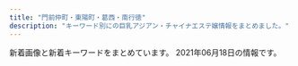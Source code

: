 ```yaml
---
title: "門前仲町・東陽町・葛西・南行徳"
description: "キーワード別にの巨乳アジアン・チャイナエステ嬢情報をまとめました。"
---
```


新着画像と新着キーワードをまとめています。
2021年06月18日の情報です。

<DmmAffiliateIns />
<KeywordTable
  shops={
    [
    {
        "name": "\u30a6\u30a4\u30f3\u30b0\uff5eUP",
        "img_links": [
            "http://nymphe-est.net/images/clear.png",
            "http://nymphe-est.net/images/cg10.jpg",
            "http://nymphe-est.net/images/cg02.jpg",
            "http://nymphe-est.net/images/esthe3.jpg",
            "http://nymphe-est.net/images/main-sp1.jpg",
            "http://nymphe-est.net/images/acc.jpg",
            "http://nymphe-est.net/images/staff.png",
            "http://nymphe-est.net/images/cg09.jpg",
            "http://nymphe-est.net/images/r4.jpg",
            "http://nymphe-est.net/images/cg12.jpg",
            "http://nymphe-est.net/images/friend.png",
            "http://nymphe-est.net/images/home_002.png",
            "http://nymphe-est.net/images/gallery.png",
            "http://nymphe-est.net/images/blog_002.png",
            "http://nymphe-est.net/images/main-sp.jpg",
            "http://nymphe-est.net/images/link.png",
            "http://nymphe-est.net/images/r1.jpg",
            "http://nymphe-est.net/images/cg13.jpg",
            "http://nymphe-est.net/images/r2.jpg",
            "http://nymphe-est.net/images/header3.png",
            "http://nymphe-est.net/images/cg11.jpg",
            "http://nymphe-est.net/images/esthe2.jpg",
            "http://nymphe-est.net/images/home.png",
            "http://nymphe-est.net/images/r3.jpg",
            "http://nymphe-est.net/images/esthe1.jpg",
            "http://nymphe-est.net/images/info.png",
            "http://nymphe-est.net/images/sys.jpg",
            "http://nymphe-est.net/images/main1.jpg"
        ],
        "station": "\u884c\u5fb3\u99c5",
        "url": "http://nymphe-est.net/",
        "keywords": {
            "D": 6,
            "86": 6
        }
    },
    {
        "url": "http://yurichan.info/",
        "img_links": [
            "http://yurichan.info/picture/s_new.png",
            "http://yurichan.info/html/dianna_jing/images/room1.jpg",
            "http://yurichan.info/uploads/210222/1-2102220T0412K.jpg",
            "http://yurichan.info/html/dianna_jing/images/room2.jpg",
            "http://yurichan.info/uploads/210326/1-21032614153A55.jpg",
            "http://yurichan.info/uploads/210429/1-2104291253044W.jpg",
            "http://yurichan.info/picture/i_therapist.png",
            "http://yurichan.info/uploads/210422/1-210422104422O6.jpg",
            "http://yurichan.info/picture/end.png",
            "http://yurichan.info/uploads/210219/1-210219153SC08.jpg",
            "http://yurichan.info/html/dianna_jing/images/room3.jpg",
            "http://yurichan.info/uploads/210524/1-21052412413A93.jpg",
            "http://yurichan.info/picture/photo3.png",
            "http://yurichan.info/picture/top23.png",
            "http://yurichan.info/picture/top22.png",
            "http://yurichan.info/uploads/210409/1-210409103Ta44.jpg",
            "http://yurichan.info/picture/s_staff.png",
            "http://yurichan.info/uploads/210521/1-21052114440JW.jpg",
            "http://yurichan.info/uploads/210322/1-21032209452GP.jpg",
            "http://yurichan.info/html/dianna_jing/images/room4.jpg",
            "http://yurichan.info/uploads/210426/1-21042614562BJ.jpg"
        ],
        "keywords": {
            "E": 2
        },
        "station": "\u884c\u5fb3\u99c5\u5357\u53e3",
        "name": "\u30e6\u30ea\u3061\u3083\u3093"
    },
    {
        "name": "\u6e29\u3082\u308a",
        "station": "\u6771\u967d\u753a\u99c51\u756a\u51fa\u53e3",
        "keywords": {
            "C": 6
        },
        "img_links": [
            "http://www.nuku-mori.xyz/images/staff/2/nana.jpg",
            "http://www.nuku-mori.xyz/images/index-take_13.jpg",
            "http://www.nuku-mori.xyz/images/index-take_02.jpg",
            "http://www.nuku-mori.xyz/images/index-take_21.jpg",
            "http://www.nuku-mori.xyz/images/index-take_12.jpg",
            "http://www.nuku-mori.xyz/images/index-take_09.jpg",
            "http://www.nuku-mori.xyz/images/staff/2/mika.jpg",
            "http://www.nuku-mori.xyz/images/sys.jpg",
            "http://www.nuku-mori.xyz/images/staff/yuri.jpg",
            "http://www.nuku-mori.xyz/images/nav/c-nav-info.jpg",
            "http://www.nuku-mori.xyz/images/staff/2/yuki2.jpg",
            "http://www.nuku-mori.xyz/images/staff/2/ami.jpg",
            "http://www.nuku-mori.xyz/images/index-take_17.jpg",
            "http://www.nuku-mori.xyz/images/index-take_06.jpg",
            "http://www.nuku-mori.xyz/pad/off.jpg",
            "http://www.nuku-mori.xyz/images/index-take_07.jpg",
            "http://www.nuku-mori.xyz/images/nav/index-t_staff.jpg",
            "http://www.nuku-mori.xyz/images/nav/c-nav-sys.jpg"
        ],
        "url": "http://www.nuku-mori.xyz/"
    },
    {
        "station": "\u897f\u845b\u897f\u99c5\u5317\u53e3",
        "url": "https://www.es-mensesthe.info/",
        "img_links": [
            "https://static.wixstatic.com/media/96d791_9531b0b1bbfc427f8c9fc93875698f78~mv2.jpg",
            "https://static.wixstatic.com/media/a896d9_bbced4ca1ed240d9976a39bd584760ec.png",
            "https://static.wixstatic.com/media/1789f4_2fbb8d30cbfd49d58924ba8e468ef7f5~mv2.jpg",
            "https://static.wixstatic.com/media/96d791_43e018dca22747c2b765d8aa6bb4730d~mv2.jpg",
            "https://static.wixstatic.com/media/1789f4_08db416164264cc2afaf7ab008798109~mv2.jpg",
            "https://static.wixstatic.com/media/96d791_319c152db4f64ca4ae7aaf3dfaa2e545~mv2.jpg",
            "https://static.wixstatic.com/media/96d791_817955bbd13f4a11abc0c6ddfbac0f82~mv2.jpg",
            "https://static.wixstatic.com/media/96d791_3eb6f202b7134ca182380be13a2eceec~mv2.png",
            "https://static.wixstatic.com/media/96d791_859f31dba3184d118e9eed6302e18ea1~mv2.jpg",
            "https://static.wixstatic.com/media/1789f4_924b58ab79154b06a9cf2728f83f9e16~mv2.jpg",
            "https://static.wixstatic.com/media/96d791_e28a35375184419e9585c2b4e12ac83e~mv2.jpg",
            "https://static.wixstatic.com/media/1789f4_37c5ad5eac7c435bbf6465cef4458a93~mv2.jpg",
            "https://static.wixstatic.com/media/1789f4_c6233abd4113483aa0a2bc9c149301de~mv2.jpg",
            "https://static.wixstatic.com/media/96d791_5d55c113359a4a188f4a12da11153d08~mv2.png",
            "https://static.wixstatic.com/media/96d791_9f931b4f1aa848f686c4852fb4de0023~mv2.jpg",
            "https://static.wixstatic.com/media/1789f4_c8e2a255d16e45319c08dc69edef2844~mv2.jpg",
            "https://static.wixstatic.com/media/1789f4_6ea9139345054bfa8c0e670f5ff5f608~mv2.jpg",
            "https://static.wixstatic.com/media/96d791_b9f10a69e3814caf9ca0fd108e450bfa~mv2.jpg",
            "https://static.wixstatic.com/media/96d791_f28a0b63f0e242c58274b246ca243806~mv2.png",
            "https://static.wixstatic.com/media/1789f4_3504477e9be446b48c38be0412c03b71~mv2.jpg",
            "https://static.wixstatic.com/media/1789f4_eb4dabafdee7459289bbfd43f6719052~mv2.jpg",
            "https://static.wixstatic.com/media/96d791_1be596dd7f23490b9b0e704178290531~mv2.jpg",
            "https://static.wixstatic.com/media/1789f4_e147280e483f42899e4b3d5e7caf92f1~mv2.jpg",
            "https://static.wixstatic.com/media/a896d9_02f0ebb1776e442eae0ce11dffc92d24.png",
            "https://static.wixstatic.com/media/96d791_6ff48fcff4404e948713a278d6fba4aa~mv2.jpg",
            "https://static.wixstatic.com/media/96d791_1c10b3e5806b434e9674af60ef5ee259~mv2.jpg"
        ],
        "name": "\u30ef\u30f3\u30c0\u30fc\u30e9\u30f3\u30c9",
        "keywords": {
            "C": 15,
            "F": 1
        }
    },
    {
        "station": "\u897f\u845b\u897f\u99c5\u5317\u53e3",
        "name": "\u3071\u3044\u306a\u3063\u3077\u308b",
        "img_links": [
            "http://rihanna.xyz.mn/images/room3.jpg",
            "http://rihanna.xyz.mn/photos/sites/6/2021/04/2021042614130925.jpg",
            "http://rihanna.xyz.mn/photos/sites/6/2021/05/202105121115433.jpg",
            "http://rihanna.xyz.mn/images/link_nav05.png",
            "http://rihanna.xyz.mn/images/img_service04.jpg",
            "http://rihanna.xyz.mn/photos/sites/6/2021/04/2021042808012744.jpg",
            "http://rihanna.xyz.mn/images/img_service03.jpg",
            "http://rihanna.xyz.mn/images/img_service06.jpg",
            "http://rihanna.xyz.mn/images/img_service07.jpg",
            "http://rihanna.xyz.mn/images/link_nav04.png",
            "http://rihanna.xyz.mn/images/room5.jpg",
            "http://rihanna.xyz.mn/images/img_service01.jpg",
            "http://rihanna.xyz.mn/images/img_service02.jpg",
            "http://rihanna.xyz.mn/images/link_nav06.png",
            "http://rihanna.xyz.mn/images/room2.jpg",
            "http://rihanna.xyz.mn/photos/sites/6/2021/04/2021042614151040.jpg",
            "http://rihanna.xyz.mn/images/link_nav03.png",
            "http://rihanna.xyz.mn/images/room6.jpg",
            "http://rihanna.xyz.mn/images/end.png",
            "http://rihanna.xyz.mn/images/card.png",
            "http://rihanna.xyz.mn/images/img_service05.jpg",
            "http://rihanna.xyz.mn/images/room4.jpg",
            "http://rihanna.xyz.mn/photos/sites/6/2021/04/2021042604202751.jpg",
            "http://rihanna.xyz.mn/photos/sites/6/2021/04/2021042904450394.jpg",
            "http://rihanna.xyz.mn/images/link_nav01.png",
            "http://rihanna.xyz.mn/images/staff01.png",
            "http://rihanna.xyz.mn/images/room1.jpg",
            "http://rihanna.xyz.mn/images/link_nav02.png",
            "http://rihanna.xyz.mn/images/img_service09.jpg",
            "http://rihanna.xyz.mn/images/tit_service.png",
            "http://rihanna.xyz.mn/images/tit_staff.png",
            "http://rihanna.xyz.mn/photos/sites/6/2021/04/2021042604231363.jpg",
            "http://rihanna.xyz.mn/photos/sites/6/2021/06/2021060306332914.jpg",
            "http://rihanna.xyz.mn/images/fues200.png",
            "http://rihanna.xyz.mn/images/img_service08.jpg",
            "http://rihanna.xyz.mn/images/top.png",
            "http://rihanna.xyz.mn/images/staff_line.jpg"
        ],
        "url": "http://rihanna.xyz.mn/",
        "keywords": {
            "C": 16,
            "95": 9,
            "H": 18,
            "92": 3,
            "\u30bb\u30af\u30b7\u30fc": 3,
            "90": 6,
            "G": 6,
            "94": 3,
            "F": 3,
            "93": 3
        }
    },
    {
        "keywords": {
            "C": 34
        },
        "name": "Lucky",
        "img_links": [
            "http://rlx-aroma.com/staff/hitomi/01.jpg",
            "http://rlx-aroma.com/img/profsub2.png",
            "http://rlx-aroma.com/staff/kaori/01mb.jpg",
            "http://rlx-aroma.com/staff/yuyu/02.jpg",
            "http://rlx-aroma.com/staff/momo/02.jpg",
            "http://rlx-aroma.com/staff/kiki/01.jpg",
            "http://rlx-aroma.com/staff/koko/01mb.jpg",
            "http://rlx-aroma.com/staff/mirai/02.jpg",
            "http://rlx-aroma.com/staff/kaori/01.jpg",
            "http://rlx-aroma.com/staff/yuriya/01.jpg",
            "http://rlx-aroma.com/staff/mirai/01.jpg",
            "http://rlx-aroma.com/staff/ruru/01.jpg",
            "http://rlx-aroma.com/staff/moe/02.jpg",
            "http://rlx-aroma.com/staff/sasa/01mb.jpg",
            "http://rlx-aroma.com/img/ttl_info.png",
            "http://rlx-aroma.com/img/access/road3.jpg",
            "http://rlx-aroma.com/staff/moe/01mb.jpg",
            "http://rlx-aroma.com/staff/hina/01mb.jpg",
            "http://rlx-aroma.com/staff/hitomi/01mb.jpg",
            "http://rlx-aroma.com/staff/sizuka/01.jpg",
            "http://rlx-aroma.com/staff/haru/02.jpg",
            "http://rlx-aroma.com/staff/happy/02.jpg",
            "http://rlx-aroma.com/staff/hina/03.jpg",
            "http://rlx-aroma.com/staff/yuriya/02.jpg",
            "http://rlx-aroma.com/staff/megumi/01.jpg",
            "http://rlx-aroma.com/staff/koko/02.jpg",
            "http://rlx-aroma.com/staff/megumi/02.jpg",
            "http://rlx-aroma.com/staff/happy/01mb.jpg",
            "http://rlx-aroma.com/staff/sachiko/01mb.jpg",
            "http://rlx-aroma.com/staff/sachiko/01.jpg",
            "http://rlx-aroma.com/img/profsub1btm.png",
            "http://rlx-aroma.com/staff/sasa/02.jpg",
            "http://rlx-aroma.com/staff/lala/02.jpg",
            "http://rlx-aroma.com/staff/ayaka/01.jpg",
            "http://rlx-aroma.com/img/ttl_mobile.png",
            "http://rlx-aroma.com/staff/yoko/01.jpg",
            "http://rlx-aroma.com/img/ttl_tgirl.png",
            "http://rlx-aroma.com/img/frameb.png",
            "http://rlx-aroma.com/staff/emi/02.jpg",
            "http://rlx-aroma.com/staff/emi/01mb.jpg",
            "http://rlx-aroma.com/staff/momo/01mb.jpg",
            "http://rlx-aroma.com/staff/sasa/01.jpg",
            "http://rlx-aroma.com/pic/head.png",
            "http://rlx-aroma.com/staff/haru/01.jpg",
            "http://rlx-aroma.com/img/access/road1.jpg",
            "http://rlx-aroma.com/staff/mei/01mb.jpg",
            "http://rlx-aroma.com/staff/kiki/01mb.jpg",
            "http://rlx-aroma.com/staff/momo/01.jpg",
            "http://rlx-aroma.com/i/files/homeimg.jpg",
            "http://rlx-aroma.com/staff/mei/01.jpg",
            "http://rlx-aroma.com/staff/sizuka/02.jpg",
            "http://rlx-aroma.com/img/ttl_tnew.png",
            "http://rlx-aroma.com/staff/haru/01mb.jpg",
            "http://rlx-aroma.com/img/backbtn.png",
            "http://rlx-aroma.com/img/ttl_staff.png",
            "http://rlx-aroma.com/staff/emi/01.jpg",
            "http://rlx-aroma.com/staff/ami/01.jpg",
            "http://rlx-aroma.com/staff/yoko/01mb.jpg",
            "http://rlx-aroma.com/staff/natumi/01.jpg",
            "http://rlx-aroma.com/staff/ai/01.jpg",
            "http://rlx-aroma.com/staff/lala/01mb.jpg",
            "http://rlx-aroma.com/staff/ruru/01mb.jpg",
            "http://rlx-aroma.com/staff/yoko/02.jpg",
            "http://rlx-aroma.com/staff/kiki/02.jpg",
            "http://rlx-aroma.com/img/access/road2.jpg",
            "http://rlx-aroma.com/staff/happy/01.jpg",
            "http://rlx-aroma.com/img/ttl_pickup.png",
            "http://rlx-aroma.com/staff/moe/01.jpg",
            "http://rlx-aroma.com/img/detailbback.png",
            "http://rlx-aroma.com/staff/yuyu/01.jpg",
            "http://rlx-aroma.com/staff/natumi/02.jpg",
            "http://rlx-aroma.com/staff/ami/01mb.jpg",
            "http://rlx-aroma.com/staff/megumi/01mb.jpg",
            "http://rlx-aroma.com/staff/hitomi/02.jpg",
            "http://rlx-aroma.com/staff/ai/02.jpg",
            "http://rlx-aroma.com/staff/sachiko/02.jpg",
            "http://rlx-aroma.com/staff/yuyu/01mb.jpg",
            "http://rlx-aroma.com/img/ttl_rec.png",
            "http://rlx-aroma.com/staff/kaori/02.jpg",
            "http://rlx-aroma.com/staff/hina/01.jpg",
            "http://rlx-aroma.com/staff/koko/01.jpg",
            "http://rlx-aroma.com/staff/natumi/01mb.jpg",
            "http://rlx-aroma.com/staff/yuriya/01mb.jpg",
            "http://rlx-aroma.com/staff/ami/02.jpg",
            "http://rlx-aroma.com/staff/mei/02.jpg",
            "http://rlx-aroma.com/staff/sizuka/01mb.jpg",
            "http://rlx-aroma.com/staff/hina/02.jpg",
            "http://rlx-aroma.com/staff/lala/01.jpg",
            "http://rlx-aroma.com/staff/mirai/01mb.jpg",
            "http://rlx-aroma.com/staff/ai/01mb.jpg",
            "http://rlx-aroma.com/staff/ayaka/02.jpg",
            "http://rlx-aroma.com/staff/ruru/02.jpg",
            "http://rlx-aroma.com/staff/ayaka/01mb.jpg",
            "http://rlx-aroma.com/img/access/road4.jpg",
            "http://rlx-aroma.com/img/access/roaddm.png",
            "http://rlx-aroma.com/img/ttl_staffp.png"
        ],
        "url": "http://rlx-aroma.com/",
        "station": "\u9580\u524d\u4ef2\u753a\u99c52\u756a\u51fa\u53e3"
    },
    {
        "url": "http://eurynome-est.biz/",
        "img_links": [
            "http://eurynome-est.biz/css/staff/staff05.png",
            "http://eurynome-est.biz/css/top-left01.jpg",
            "http://eurynome-est.biz/css/staff/staff061.png",
            "http://eurynome-est.biz/css/m-top-right04.jpg",
            "http://eurynome-est.biz/css/m-right.jpg",
            "http://eurynome-est.biz/css/staff/staff101.png",
            "http://eurynome-est.biz/css/m-head.jpg",
            "http://eurynome-est.biz/css/staff/staff04.png",
            "http://eurynome-est.biz/css/staff/staff01.png",
            "http://eurynome-est.biz/css/staff/staff02.png",
            "http://eurynome-est.biz/css/staff/staff06.png",
            "http://eurynome-est.biz/css/m-top-right03.jpg",
            "http://eurynome-est.biz/css/m-top-right01.jpg",
            "http://eurynome-est.biz/css/staff/staff11.png",
            "http://eurynome-est.biz/css/staff/staff10.png",
            "http://eurynome-est.biz/css/m-left.jpg",
            "http://eurynome-est.biz/css/staff/staff07.png",
            "http://eurynome-est.biz/css/m-yejiao.jpg",
            "http://eurynome-est.biz/images/call.png",
            "http://eurynome-est.biz/css/staff/staff08.png",
            "http://eurynome-est.biz/css/m-top02.jpg",
            "http://eurynome-est.biz/css/m-top-right02.jpg"
        ],
        "station": "\u9580\u524d\u4ef2\u753a\u99c54\u756a\u51fa\u53e3",
        "name": "\u30b7\u30f3\u30c7\u30ec\u30e9\u30ac\u30fc\u30eb",
        "keywords": {}
    },
    {
        "keywords": {
            "\u4e73": 1,
            "C": 30,
            "\u80f8": 1,
            "D": 10,
            "\u30bb\u30af\u30b7\u30fc": 1,
            "89": 2,
            "86": 5,
            "85": 5,
            "\u5de8\u4e73": 1
        },
        "station": "\u884c\u5fb3\u99c5",
        "img_links": [
            "http://sh-honeyspa.work/uploads/200608/1-20060P9542X63.jpg",
            "http://sh-honeyspa.work/uploads/191122/1-191122161241O8.jpg",
            "http://sh-honeyspa.work/templets/default/picture/top.jpg",
            "http://sh-honeyspa.work/uploads/200114/1-200114154TN60.jpg",
            "http://sh-honeyspa.work/uploads/180629/1-1P629141950141.png",
            "http://sh-honeyspa.work/uploads/190311/1-1Z3111253164H.jpg",
            "http://sh-honeyspa.work/uploads/191223/1-19122316264LR.jpg",
            "http://sh-honeyspa.work/uploads/200113/1-20011316422c28.jpg",
            "http://sh-honeyspa.work/uploads/180629/1-1P629142554530.png",
            "http://sh-honeyspa.work/uploads/201126/1-20112613341O53.jpg",
            "http://sh-honeyspa.work/templets/default/picture/girl-z2.jpg",
            "http://sh-honeyspa.work/uploads/181023/1-1Q0230950223S.jpg",
            "http://sh-honeyspa.work/templets/default/picture/top1.jpg",
            "http://sh-honeyspa.work/uploads/210609/1-2106091452102P.jpg",
            "http://sh-honeyspa.work/uploads/181109/1-1Q1091511432Z.jpg",
            "http://sh-honeyspa.work/templets/default/picture/s_news.jpg",
            "http://sh-honeyspa.work/uploads/210507/1-21050G41121532.jpg",
            "http://sh-honeyspa.work/uploads/190903/1-1ZZ3133G9361.jpg",
            "http://sh-honeyspa.work/uploads/allimg/180703/1-1PF3111J3201.png",
            "http://sh-honeyspa.work/uploads/190903/1-1ZZ3133U4960.jpg",
            "http://sh-honeyspa.work/uploads/allimg/180629/1-1P629115504250.png",
            "http://sh-honeyspa.work/uploads/200812/1-200Q213432R35.jpg",
            "http://sh-honeyspa.work/uploads/180703/1-1PF30Z200O9.jpg",
            "http://sh-honeyspa.work/templets/default/picture/staff01.jpg",
            "http://sh-honeyspa.work/uploads/210201/1-21020111123UH.jpg",
            "http://sh-honeyspa.work/templets/default/picture/girl-z1.jpg",
            "http://sh-honeyspa.work/uploads/191115/1-191115100214144.jpg",
            "http://sh-honeyspa.work/uploads/180703/1-1PF30Z04J01.jpg"
        ],
        "name": "Honey Spa \uff5e\u30cf\u30cb\u30fc\u30b9\u30d1\uff5e",
        "url": "http://sh-honeyspa.work/"
    },
    {
        "name": "\u82b1\u6d77",
        "img_links": [],
        "keywords": {},
        "url": "http://ran.xyz.mn/",
        "station": "\u845b\u897f\u99c5\u897f\u53e3"
    },
    {
        "name": "\u30aa\u30ea\u30aa\u30f3",
        "img_links": [
            "http://www.es-orion.click/images/news.jpg",
            "http://www.es-orion.click/img/yuyu.jpg",
            "http://www.es-orion.click/img/erin1.jpg",
            "http://www.es-orion.click/img/kaori.jpg",
            "http://www.es-orion.click/images/rem.jpg",
            "http://www.es-orion.click/images/int2.jpg",
            "http://www.es-orion.click/images/ta.jpg",
            "http://www.es-orion.click/img/sayaka2.jpg",
            "http://www.es-orion.click/images/int1.jpg",
            "http://www.es-orion.click/img/naomi.jpg",
            "http://www.es-orion.click/img/mayu.jpg",
            "http://www.es-orion.click/img/momoko1.jpg",
            "http://www.es-orion.click/img/naomi1.jpg",
            "http://www.es-orion.click/img/emili.jpg",
            "http://www.es-orion.click/img/momoko.jpg",
            "http://www.es-orion.click/images/line.png",
            "http://www.es-orion.click/img/natu1.jpg",
            "http://www.es-orion.click/img/rin.jpg",
            "http://www.es-orion.click/images/staff_t.jpg",
            "http://www.es-orion.click/img/emili1.jpg",
            "http://www.es-orion.click/images/4.jpg",
            "http://www.es-orion.click/img/ami.jpg",
            "http://www.es-orion.click/img/natu.jpg",
            "http://www.es-orion.click/img/mayu1.jpg",
            "http://www.es-orion.click/img/serina1.jpg",
            "http://www.es-orion.click/img/urara.jpg",
            "http://www.es-orion.click/images/sys1.jpg",
            "http://www.es-orion.click/img/sayaka1.jpg",
            "http://www.es-orion.click/images/tel.jpg",
            "http://www.es-orion.click/img/suzu.jpg",
            "http://www.es-orion.click/images/interior_t.jpg",
            "http://www.es-orion.click/img/runa.jpg",
            "http://www.es-orion.click/images/ac1.jpg",
            "http://www.es-orion.click/images/3.jpg",
            "http://www.es-orion.click/img/hikari1.jpg",
            "http://www.es-orion.click/img/suzu1.jpg",
            "http://www.es-orion.click/img/urara1.jpg",
            "http://www.es-orion.click/img/runa1.jpg",
            "http://www.es-orion.click/images/2.jpg",
            "http://www.es-orion.click/img/hikari.jpg",
            "http://www.es-orion.click/images/head.jpg",
            "http://www.es-orion.click/img/miwa1.jpg",
            "http://www.es-orion.click/img/yuyu1.jpg",
            "http://www.es-orion.click/img/rin1.jpg",
            "http://www.es-orion.click/img/kaori1.jpg",
            "http://www.es-orion.click/images/info.jpg",
            "http://www.es-orion.click/images/1.jpg",
            "http://www.es-orion.click/img/erin.jpg",
            "http://www.es-orion.click/img/sayaka.jpg",
            "http://www.es-orion.click/img/ami1.jpg",
            "http://www.es-orion.click/img/serina.jpg",
            "http://www.es-orion.click/images/mobile.jpg",
            "http://www.es-orion.click/img/miwa.jpg"
        ],
        "url": "http://www.es-orion.click/",
        "station": "\u9580\u524d\u4ef2\u753a\u99c55\u756a\u51fa\u53e3",
        "keywords": {}
    },
    {
        "keywords": {},
        "img_links": [
            "http://iyasinote.xyz/_src/20272618/x3.png",
            "http://iyasinote.xyz/_src/20272623/back.png",
            "http://iyasinote.xyz/_src/20272668/info1.png",
            "http://iyasinote.xyz/_src/20272640/index_05.png",
            "http://iyasinote.xyz/_src/20272581/sign.png",
            "http://iyasinote.xyz/_src/20272594/x3.png",
            "http://iyasinote.xyz/_src/20272626/sign.png",
            "http://iyasinote.xyz/_src/20272644/wechatimg568.jpg",
            "http://iyasinote.xyz/_src/20272571/img20160403102850637767.jpg",
            "http://iyasinote.xyz/_src/20272614/x1.png",
            "http://iyasinote.xyz/_src/20272588/sign.png",
            "http://iyasinote.xyz/_src/20272684/s2.jpg",
            "http://iyasinote.xyz/_src/32108882/img20190623174539069990.jpg",
            "http://iyasinote.xyz/_src/20272628/x1.png",
            "http://iyasinote.xyz/_src/20272569/_x1m6343.jpg",
            "http://iyasinote.xyz/_src/20272599/back.png",
            "http://iyasinote.xyz/_src/20272578/b1.png",
            "http://iyasinote.xyz/_src/20272639/index_04.png",
            "http://iyasinote.xyz/_src/20272573/b1.png",
            "http://iyasinote.xyz/_src/21196925/img20180526163006762357.jpg",
            "http://iyasinote.xyz/_src/20850011/s2.jpg",
            "http://iyasinote.xyz/_src/23776259/img20190220201540841954_20210421120550484.jpg",
            "http://iyasinote.xyz/_src/23776260/img20190220201540841954_20210421120550484.jpg",
            "http://iyasinote.xyz/_src/20272567/sign.png",
            "http://iyasinote.xyz/_src/20272612/sign.png",
            "http://iyasinote.xyz/_src/20272602/sign.png",
            "http://iyasinote.xyz/_src/20272608/back.png",
            "http://iyasinote.xyz/_src/20272590/x1.png",
            "http://iyasinote.xyz/_src/20272683/point_blur_jan142021_151523.jpg",
            "http://iyasinote.xyz/_src/20850006/wechatimg568.jpg",
            "http://iyasinote.xyz/_src/20272568/img20151209023726260995.jpg",
            "http://iyasinote.xyz/_src/20272631/x3.png",
            "http://iyasinote.xyz/_src/20272584/tel.png",
            "http://iyasinote.xyz/_src/20850017/point_blur_jan142021_151523.jpg",
            "http://iyasinote.xyz/_src/20272575/sign.png",
            "http://iyasinote.xyz/_src/20272585/back.png",
            "http://iyasinote.xyz/_src/20272642/index_08.png",
            "http://iyasinote.xyz/_src/20272665/img20160204005259325917.jpg",
            "http://iyasinote.xyz/_src/20272583/tel.png",
            "http://iyasinote.xyz/_src/20272636/back.png",
            "http://iyasinote.xyz/_src/20272570/dscf1336.jpg",
            "http://iyasinote.xyz/_src/20272641/index_11.png",
            "http://iyasinote.xyz/_src/20272643/index_09.png"
        ],
        "name": "\u30ea\u30d5\u30ec\u30c3\u30b7\u30e5",
        "station": "\u6728\u5834\u99c5A4\u51fa\u53e3",
        "url": "http://iyasinote.xyz/"
    },
    {
        "url": "http://hi-msg.com/mi/",
        "station": "\u884c\u5fb3\u99c5",
        "img_links": [
            "http://hi-msg.com/mi/img/fla.jpg",
            "http://hi-msg.com/mi/img/botton.jpg",
            "http://hi-msg.com/mi/img/p-00.jpg",
            "http://hi-msg.com/mi/img/p-3.jpg",
            "http://hi-msg.com/mi/img/p-2.jpg",
            "http://hi-msg.com/mi/img/osirase_t.jpg",
            "http://hi-msg.com/mi/img/p-9.jpg",
            "http://hi-msg.com/mi/img/p-5.jpg",
            "http://hi-msg.com/mi/img/p-4.jpg",
            "http://hi-msg.com/mi/img/p-10.jpg",
            "http://hi-msg.com/mi/img/no.png",
            "http://hi-msg.com/mi/img/p-8.jpg",
            "http://hi-msg.com/mi/img/p-7.jpg",
            "http://hi-msg.com/mi/img/p-1.jpg",
            "http://hi-msg.com/mi/img/fla-1.jpg",
            "http://hi-msg.com/mi/img/p-6.jpg",
            "http://hi-msg.com/mi/img/staff-list-top.jpg"
        ],
        "keywords": {},
        "name": "\u7f8e"
    },
    {
        "station": "\u6728\u5834\u99c51\u756a\u51fa\u53e3",
        "img_links": [
            "https://fussahoney.work/_src/55644659/img20210423214544782918.jpg",
            "https://fussahoney.work/_src/56876257/wechatimg162_20210609095020070.jpg",
            "https://fussahoney.work/_src/55644730/img20210424214533972247.jpg",
            "https://fussahoney.work/_src/55644766/index_05.png",
            "https://fussahoney.work/_src/55644680/wechatimg453.jpg",
            "https://fussahoney.work/_src/55644698/gallery6.jpg",
            "https://fussahoney.work/_src/55662126/bannner.png",
            "https://fussahoney.work/_src/55644692/gallery3.jpg",
            "https://fussahoney.work/_src/55644743/wechatimg453.jpg",
            "https://fussahoney.work/_src/55644710/gallery22.jpg",
            "https://fussahoney.work/_src/55644733/img20210424215208455865.jpg",
            "https://fussahoney.work/_src/55644739/back.png",
            "https://fussahoney.work/_src/55644678/img20210424195339075333.jpg",
            "https://fussahoney.work/_src/55644731/img20210424214533972247.jpg",
            "https://fussahoney.work/_src/55644694/gallery4.jpg",
            "https://fussahoney.work/_src/55644649/slider1.png",
            "https://fussahoney.work/_src/55644658/img20210423214535183420.jpg",
            "https://fussahoney.work/_src/56876258/wechatimg162_20210609095020070.jpg",
            "https://fussahoney.work/_src/55644728/img20210424214526317949.jpg",
            "https://fussahoney.work/_src/55644660/img20210423214551710442.jpg",
            "https://fussahoney.work/_src/55644770/index_08.png",
            "https://fussahoney.work/_src/55644652/slider4.png",
            "https://fussahoney.work/_src/55644726/img20210424214526317949.jpg",
            "https://fussahoney.work/_src/55644737/img20210424215208455865.jpg",
            "https://fussahoney.work/_src/55644749/back.png",
            "https://fussahoney.work/_src/55644768/index_06.png",
            "https://fussahoney.work/_src/55644715/back.png",
            "https://fussahoney.work/_src/55644746/wechatimg453.jpg",
            "https://fussahoney.work/_src/56876254/wechatimg162_20210609095020070.jpg",
            "https://fussahoney.work/_src/55644645/navi_05.png",
            "https://fussahoney.work/_src/56512195/back.png",
            "https://fussahoney.work/_src/55644685/back.png",
            "https://fussahoney.work/_src/55644668/back.png",
            "https://fussahoney.work/_src/55644690/gallery2.jpg",
            "https://fussahoney.work/_src/55644734/img20210424215208455865.jpg",
            "https://fussahoney.work/_src/55644688/gallery1.jpg",
            "https://fussahoney.work/_src/56512189/wechatimg405_20210527131244185.jpg",
            "https://fussahoney.work/_src/55932106/cam-21.jpg",
            "https://fussahoney.work/_src/55644727/img20210424214533972247.jpg",
            "https://fussahoney.work/_src/55644639/navi_02.png",
            "https://fussahoney.work/_src/55644764/index_04.png",
            "https://fussahoney.work/_src/55644643/navi_04.png",
            "https://fussahoney.work/_src/56520519/test.jpg",
            "https://fussahoney.work/_src/55644744/wechatimg453.jpg",
            "https://fussahoney.work/_src/56876236/indexstaff.jpg",
            "https://fussahoney.work/_src/55644663/img20210424151308520968.jpg",
            "https://fussahoney.work/_src/56876255/wechatimg162_20210609095020070.jpg",
            "https://fussahoney.work/_src/55644650/slider2.png",
            "https://fussahoney.work/_src/55644651/slider3.png",
            "https://fussahoney.work/_src/55644676/img20210424195227478527.jpg",
            "https://fussahoney.work/_src/56512190/wechatimg405_20210527131244185.jpg",
            "https://fussahoney.work/_src/55644641/navi_03.png",
            "https://fussahoney.work/_src/55647362/img20210425172639203334.png",
            "https://fussahoney.work/_src/55662289/cam.jpg",
            "https://fussahoney.work/_src/55644637/navi_01.png",
            "https://fussahoney.work/_src/55644774/img20210425125358226802.png",
            "https://fussahoney.work/_src/55644666/back.png",
            "https://fussahoney.work/_src/55644701/back.png",
            "https://fussahoney.work/_src/56876260/back.png",
            "https://fussahoney.work/_src/56876250/wechatimg162_20210609095858792.jpg",
            "https://fussahoney.work/_src/55644653/slider5.png",
            "https://fussahoney.work/_src/55644704/gallery-21.jpg",
            "https://fussahoney.work/_src/56512193/wechatimg405_20210527131244185.jpg",
            "https://fussahoney.work/_src/56512192/wechatimg405_20210527131244185.jpg",
            "https://fussahoney.work/_src/55644708/gallery11.jpg",
            "https://fussahoney.work/_src/55644696/gallery5.jpg",
            "https://fussahoney.work/_src/55644721/back.png",
            "https://fussahoney.work/_src/55644729/img20210424214526317949.jpg",
            "https://fussahoney.work/_src/55662288/cam2.jpg",
            "https://fussahoney.work/_src/55644673/back.png",
            "https://fussahoney.work/_src/55644706/gallery-22.jpg",
            "https://fussahoney.work/_src/55644772/index_09.png",
            "https://fussahoney.work/_src/55644736/img20210424215208455865.jpg",
            "https://fussahoney.work/_src/55644747/wechatimg453.jpg",
            "https://fussahoney.work/_src/55932107/cam-22.jpg"
        ],
        "url": "https://fussahoney.work/",
        "keywords": {},
        "name": "\u967d\u3060\u307e\u308a"
    },
    {
        "url": "http://www.madonna.work/",
        "station": "\u884c\u5fb3\u99c5\u5317\u53e3",
        "keywords": {},
        "name": "\u84ee\u82b1",
        "img_links": [
            "http://www.madonna.work/images/mobile.jpg",
            "http://www.madonna.work/images/head.jpg",
            "http://www.madonna.work/img/aya1.jpg",
            "http://www.madonna.work/images/int1.jpg",
            "http://www.madonna.work/img/mio1.jpg",
            "http://www.madonna.work/img/arisa1.jpg",
            "http://www.madonna.work/images/4.jpg",
            "http://www.madonna.work/images/3.jpg",
            "http://www.madonna.work/images/1.jpg",
            "http://www.madonna.work/images/ac1.jpg",
            "http://www.madonna.work/images/tel.jpg",
            "http://www.madonna.work/images/ac2.jpg",
            "http://www.madonna.work/images/2.jpg",
            "http://www.madonna.work/images/rec1.jpg",
            "http://www.madonna.work/images/rec2.jpg",
            "http://www.madonna.work/images/sys3.jpg",
            "http://www.madonna.work/images/info.jpg",
            "http://www.madonna.work/images/staff_t.jpg",
            "http://www.madonna.work/images/sys4.jpg",
            "http://www.madonna.work/images/news.jpg",
            "http://www.madonna.work/img/yuyu1.jpg",
            "http://www.madonna.work/images/interior_t.jpg",
            "http://www.madonna.work/images/sys1.jpg",
            "http://www.madonna.work/images/int2.jpg",
            "http://www.madonna.work/images/sys2.jpg"
        ]
    },
    {
        "url": "http://surtaop.xyz/",
        "name": "\u7652\u3057\u306e\u5929\u4f7f",
        "keywords": {},
        "img_links": [
            "http://surtaop.xyz/templets/default/picture/ta0.jpg",
            "http://surtaop.xyz/uploads/210317/1-21031GIPcZ.jpg",
            "http://surtaop.xyz/templets/default/picture/news.jpg",
            "http://surtaop.xyz/templets/default/picture/head1.jpg",
            "http://surtaop.xyz/uploads/210317/1-21031GIK35c.jpg",
            "http://surtaop.xyz/templets/default/picture/staff_t.png",
            "http://surtaop.xyz/templets/default/picture/int3.png",
            "http://surtaop.xyz/templets/default/picture/rec2.png",
            "http://surtaop.xyz/uploads/210317/1-21031GI550H3.jpg",
            "http://surtaop.xyz/templets/default/picture/rec1.png",
            "http://surtaop.xyz/uploads/210317/1-21031GI910535.jpg",
            "http://surtaop.xyz/uploads/210317/1-21031GIRI13.jpg",
            "http://surtaop.xyz/templets/default/picture/sm.jpg",
            "http://surtaop.xyz/uploads/210317/1-21031GIF5M0.jpg",
            "http://surtaop.xyz/templets/default/picture/concept.jpg",
            "http://surtaop.xyz/uploads/210317/1-21031GIH3224.jpg",
            "http://surtaop.xyz/templets/default/picture/int2.png",
            "http://surtaop.xyz/templets/default/picture/line.png",
            "http://surtaop.xyz/templets/default/picture/sys1.png",
            "http://surtaop.xyz/templets/default/picture/mobile.png",
            "http://surtaop.xyz/templets/default/picture/interior_t.png",
            "http://surtaop.xyz/templets/default/picture/int1.png"
        ],
        "station": "\u6728\u5834\u99c52\u756a\u51fa\u53e3"
    },
    {
        "keywords": {
            "E": 1,
            "85": 1,
            "C": 7
        },
        "name": "Angel Islands",
        "station": "\u884c\u5fb3\u99c5",
        "url": "http://blue-est.xyz/",
        "img_links": [
            "http://blue-est.xyz/images/top.png",
            "http://blue-est.xyz/images/mimi.jpg",
            "http://blue-est.xyz/images/g18.jpg",
            "http://blue-est.xyz/images/y.jpg",
            "http://blue-est.xyz/images/r01.jpg",
            "http://blue-est.xyz/images/kaori.jpg",
            "http://blue-est.xyz/images/miyu.jpg",
            "http://blue-est.xyz/images/r02.jpg",
            "http://blue-est.xyz/images/g0.jpg",
            "http://blue-est.xyz/images/mobile.png",
            "http://blue-est.xyz/images/h2.jpg",
            "http://blue-est.xyz/images/mla.jpg",
            "http://blue-est.xyz/images/tite-staff.png",
            "http://blue-est.xyz/images/lili.jpg",
            "http://blue-est.xyz/images/laki.jpg",
            "http://blue-est.xyz/images/yu.jpg",
            "http://blue-est.xyz/images/ggg.jpg",
            "http://blue-est.xyz/images/momo.jpg",
            "http://blue-est.xyz/images/g5.jpg",
            "http://blue-est.xyz/images/mina.jpg",
            "http://blue-est.xyz/images/nana.jpg",
            "http://blue-est.xyz/images/g101.jpg",
            "http://blue-est.xyz/images/nnm.jpg",
            "http://blue-est.xyz/images/gat.png",
            "http://blue-est.xyz/images/saki.jpg",
            "http://blue-est.xyz/images/my.jpg",
            "http://blue-est.xyz/images/h1.jpg",
            "http://blue-est.xyz/images/moe.jpg",
            "http://blue-est.xyz/images/runa.jpg",
            "http://blue-est.xyz/images/mm.jpg",
            "http://blue-est.xyz/images/hana.jpg",
            "http://blue-est.xyz/images/g9.jpg",
            "http://blue-est.xyz/images/na.jpg",
            "http://blue-est.xyz/images/g1.jpg",
            "http://blue-est.xyz/images/pickt.png",
            "http://blue-est.xyz/images/lie.jpg",
            "http://blue-est.xyz/images/g8.jpg",
            "http://blue-est.xyz/images/aya.jpg",
            "http://blue-est.xyz/images/lisa.jpg",
            "http://blue-est.xyz/images/ayi.jpg",
            "http://blue-est.xyz/images/sr.jpg",
            "http://blue-est.xyz/images/g4.jpg",
            "http://blue-est.xyz/images/g7.jpg",
            "http://blue-est.xyz/images/ayk.jpg",
            "http://blue-est.xyz/images/g6.jpg",
            "http://blue-est.xyz/images/newt.png"
        ]
    },
    {
        "img_links": [
            "http://www.styleone.cf/sk/wp-content/themes/800/picture/girl.png",
            "http://www.styleone.cf/sk/wp-content/themes/800/picture/lb.png",
            "http://www.styleone.cf/sk/room/images/room4.jpg",
            "http://www.styleone.cf/sk/wp-content/themes/800/images/end.jpg",
            "http://www.styleone.cf/sk/wp-content/themes/800/picture/end.jpg",
            "http://www.styleone.cf/sk/room/images/room2.jpg",
            "http://www.styleone.cf/sk/wp-content/themes/800/picture/pic_girl04.jpg",
            "http://www.styleone.cf/sk/wp-content/themes/800/picture/tit_news.png",
            "http://www.styleone.cf/sk/wp-content/themes/800/picture/border-bottom.png",
            "http://www.styleone.cf/sk/wp-content/themes/800/picture/top.png",
            "http://www.styleone.cf/sk/wp-content/themes/800/images/bg_comend.jpg",
            "http://www.styleone.cf/sk/wp-content/themes/800/images/border-bottom.png",
            "http://www.styleone.cf/sk/wp-content/themes/800/picture/tit_staff.jpg",
            "http://www.styleone.cf/sk/wp-content/themes/800/picture/bg_comend.jpg",
            "http://www.styleone.cf/sk/room/images/room3.jpg",
            "http://www.styleone.cf/sk/wp-content/themes/800/picture/pic_girl03.jpg",
            "http://www.styleone.cf/sk/wp-content/themes/800/picture/pic_girl01.jpg",
            "http://www.styleone.cf/sk/wp-content/themes/800/picture/tit_pick.jpg",
            "http://www.styleone.cf/sk/room/images/room1.jpg",
            "http://www.styleone.cf/sk/wp-content/themes/800/picture/rb.png",
            "http://www.styleone.cf/sk/wp-content/themes/800/picture/side_mobile.png",
            "http://www.styleone.cf/sk/wp-content/themes/800/picture/pic_girl02.jpg"
        ],
        "station": "\u845b\u897f\u99c5\u5357\u53e3",
        "url": "http://www.styleone.cf/sk/",
        "name": "\u723d\u5065",
        "keywords": {
            "90": 1,
            "C": 9,
            "87": 1,
            "88": 1,
            "89": 1
        }
    },
    {
        "img_links": [
            "https://sweet-queen.ests.jp/photos/sites/12/2020/02/2020022712250768.jpg",
            "https://sweet-queen.ests.jp/photos/sites/12/2021/03/2021031516515050.jpg",
            "https://sweet-queen.ests.jp/images/s_face.jpg",
            "https://sweet-queen.ests.jp/photos/sites/12/2019/01/2019010713202685.jpg",
            "https://sweet-queen.ests.jp/images/room1.jpg",
            "https://sweet-queen.ests.jp/photos/sites/12/2020/12/2020122317270920.jpg",
            "https://sweet-queen.ests.jp/photos/sites/12/2019/07/2019073011000090.jpg",
            "https://sweet-queen.ests.jp/photos/sites/12/2020/10/2020102718213243.jpg",
            "https://sweet-queen.ests.jp/photos/sites/12/2019/09/2019092614582660.jpg",
            "https://sweet-queen.ests.jp/photos/sites/12/2021/06/2021060317401421.jpg",
            "https://sweet-queen.ests.jp/photos/sites/12/2019/03/2019031519301066.jpg",
            "https://sweet-queen.ests.jp/photos/sites/12/2018/12/2018121114310827.jpg",
            "https://sweet-queen.ests.jp/images/s_link.png",
            "https://sweet-queen.ests.jp/photos/sites/12/2018/05/2018052507565915.jpg",
            "https://sweet-queen.ests.jp/photos/sites/12/2020/07/2020072713102372.jpg",
            "https://sweet-queen.ests.jp/photos/sites/12/2018/10/2018100114043182.jpg",
            "https://sweet-queen.ests.jp/images/mobile.jpg",
            "https://sweet-queen.ests.jp/photos/sites/12/2019/09/2019090915443421.jpg",
            "https://sweet-queen.ests.jp/photos/sites/12/2018/06/2018062609292113.jpg",
            "https://sweet-queen.ests.jp/photos/sites/12/2018/05/201805250756593.jpg",
            "https://sweet-queen.ests.jp/images/room2.jpg",
            "https://sweet-queen.ests.jp/photos/sites/12/2020/01/2020010912552782.jpg",
            "https://sweet-queen.ests.jp/images/top.png",
            "https://sweet-queen.ests.jp/photos/sites/12/2021/01/2021010819070927.jpg",
            "https://sweet-queen.ests.jp/photos/sites/12/2021/05/202105201719141.jpg",
            "https://sweet-queen.ests.jp/photos/sites/12/2021/03/2021032318094325.jpg",
            "https://sweet-queen.ests.jp/photos/sites/12/2020/12/2020120213320379.jpg",
            "https://sweet-queen.ests.jp/photos/sites/12/2020/01/2020010611404957.jpg",
            "https://sweet-queen.ests.jp/photos/sites/12/2018/08/2018083009422342.jpg",
            "https://sweet-queen.ests.jp/images/s_news.jpg",
            "https://sweet-queen.ests.jp/images/s_mobile.jpg",
            "https://sweet-queen.ests.jp/photos/sites/12/2021/05/2021051818354077.jpg",
            "https://sweet-queen.ests.jp/photos/sites/12/2020/02/2020021813422714.jpg",
            "https://sweet-queen.ests.jp/photos/sites/12/2020/12/202012161830054.jpg",
            "https://sweet-queen.ests.jp/photos/sites/12/2018/08/2018082509443047.jpg",
            "https://sweet-queen.ests.jp/photos/sites/12/2020/12/2020122317262280.jpg",
            "https://sweet-queen.ests.jp/photos/sites/12/2018/09/2018091109422420.jpg",
            "https://sweet-queen.ests.jp/photos/sites/12/2020/06/202006221317315.jpg",
            "https://sweet-queen.ests.jp/photos/sites/12/2020/01/2020012916562962.jpg",
            "https://sweet-queen.ests.jp/photos/sites/12/2018/05/2018052507565947.jpg",
            "https://sweet-queen.ests.jp/images/s_staff.png",
            "https://sweet-queen.ests.jp/photos/sites/12/2018/11/2018112411391860.jpg"
        ],
        "keywords": {
            "D": 17,
            "E": 4,
            "82": 3,
            "85": 5,
            "C": 8,
            "86": 9,
            "83": 5,
            "F": 1,
            "84": 1,
            "87": 7,
            "90": 1,
            "89": 1
        },
        "name": "Sweet Queen\u30fb\u30b9\u30a6\u30a3\u30fc\u30c8\u30af\u30a4\u30fc\u30f3",
        "station": "\u884c\u5fb3\u99c5\u5357\u53e3",
        "url": "https://sweet-queen.ests.jp/"
    },
    {
        "img_links": [
            "http://lavender01.com/wp-content/uploads/2018/02/m_gallery.png",
            "http://lavender01.com/wp-content/uploads/2021/05/124578.jpg",
            "http://lavender01.com/wp-content/plugins/wpfront-scroll-top/images/icons/103.png",
            "http://lavender01.com/wp-content/uploads/2018/07/321.jpg",
            "http://lavender01.com/wp-content/uploads/2021/04/1-1.jpg",
            "http://lavender01.com/wp-content/uploads/2019/04/1558518421316.jpg",
            "http://lavender01.com/wp-content/uploads/2020/11/PQTz07QdWarnUrS1607842853_1607842875.jpg",
            "http://lavender01.com/wp-content/uploads/2020/11/33.jpg",
            "http://lavender01.com/wp-content/uploads/2018/02/1-2-330x493.jpg",
            "http://lavender01.com/wp-content/uploads/2018/02/3-2.jpg",
            "http://lavender01.com/wp-content/uploads/2020/11/987.jpg",
            "http://lavender01.com/wp-content/uploads/2021/04/\u3042\u3042\u3042.jpg",
            "http://lavender01.com/wp-content/uploads/2018/02/4-2.jpg",
            "http://lavender01.com/wp-content/uploads/2018/02/m_therapist.png",
            "http://lavender01.com/wp-content/uploads/2018/03/sys4.jpg",
            "http://lavender01.com/wp-content/uploads/2020/11/1606713863690.jpg",
            "http://lavender01.com/wp-content/uploads/2020/11/SSfYZs6CdoQYwW01606714654_1606714696.jpg",
            "http://lavender01.com/wp-content/uploads/2020/11/uam1gRClIJWQsaK1607842826_1607842842.jpg",
            "http://lavender01.com/wp-content/uploads/2018/02/m_top-1.png",
            "http://lavender01.com/wp-content/uploads/2018/02/3-2-330x493.jpg",
            "http://lavender01.com/wp-content/uploads/2021/04/DWuvcZgBWqc17Hi1619083396_1619083425.jpg",
            "http://lavender01.com/wp-content/uploads/2021/04/KOjSytryBBdLu2v1619788573_1619788593.jpg",
            "http://lavender01.com/wp-content/uploads/2018/02/5-2-330x493.jpg",
            "http://lavender01.com/wp-content/uploads/2018/02/2-2.jpg",
            "http://lavender01.com/wp-content/uploads/2021/04/xsZVLMOBvlGslIP1619083232_1619083310.jpg",
            "http://lavender01.com/wp-content/uploads/2020/11/22258963.jpg",
            "http://lavender01.com/wp-content/uploads/2019/04/1558518416960.jpg",
            "http://lavender01.com/wp-content/uploads/2018/02/5-2.jpg",
            "http://lavender01.com/wp-content/uploads/2018/02/6.jpg",
            "http://lavender01.com/wp-content/uploads/2018/02/2-2-330x493.jpg",
            "http://lavender01.com/wp-content/uploads/2018/02/qr.jpg",
            "http://lavender01.com/wp-content/uploads/2018/02/1-2.jpg",
            "http://lavender01.com/wp-content/uploads/2020/11/44.jpg"
        ],
        "name": "Lavender \uff5e\u30e9\u30d9\u30f3\u30c0\u30fc\uff5e",
        "url": "http://lavender01.com/",
        "station": "\u845b\u897f\u99c5",
        "keywords": {
            "\u80f8": 1
        }
    },
    {
        "keywords": {},
        "name": "\u30b9\u30a4\u30fc\u30c8\u30cf\u30fc\u30c8",
        "station": "\u897f\u845b\u897f\u99c5\u5317\u53e3",
        "img_links": [],
        "url": "http://k-este.info/"
    },
    {
        "keywords": {
            "C": 2,
            "87": 8,
            "D": 8,
            "86": 2
        },
        "station": "\u6d66\u5b89\u99c5\u5357\u53e3",
        "name": "36\u2103",
        "url": "http://www.36do.mensest.com/",
        "img_links": [
            "http://www.36do.mensest.com/files/001.jpg",
            "http://www.36do.mensest.com/photo_news/upimg/1543360bd77c543bc8_0.jpg",
            "http://www.36do.mensest.com/files/002.jpg",
            "http://www.36do.mensest.com/images/foot01.jpg",
            "http://www.36do.mensest.com/files/006.jpg",
            "http://www.36do.mensest.com/images/m-top003.jpg",
            "http://www.36do.mensest.com/files/005.jpg",
            "http://www.36do.mensest.com/images/call.png",
            "http://www.36do.mensest.com/files/003.jpg",
            "http://www.36do.mensest.com/images/m-head01.jpg"
        ]
    },
    {
        "keywords": {},
        "img_links": [
            "http://arelaxchel.este88.com/images/kaori1.jpg",
            "http://arelaxchel.este88.com/gals/koko1.jpg",
            "http://arelaxchel.este88.com/images/r02.jpg",
            "http://arelaxchel.este88.com/img/mika1.jpg",
            "http://arelaxchel.este88.com/img/kaori1.jpg",
            "http://arelaxchel.este88.com/images/momo1.jpg",
            "http://arelaxchel.este88.com/images/mika1.jpg",
            "http://arelaxchel.este88.com/gals/sayuri1.jpg",
            "http://arelaxchel.este88.com/img/momo1.jpg",
            "http://arelaxchel.este88.com/images/ph1.jpg",
            "http://arelaxchel.este88.com/images/kixyoko1.jpg",
            "http://arelaxchel.este88.com/img/kixyoko1.jpg",
            "http://arelaxchel.este88.com/images/r01.jpg",
            "http://arelaxchel.este88.com/gals/risa1.jpg",
            "http://arelaxchel.este88.com/images/r04.jpg"
        ],
        "name": "\u7483\u6765",
        "station": "\u6d66\u5b89\u99c5\u5357\u53e3",
        "url": "http://arelaxchel.este88.com/"
    },
    {
        "name": "LOVE LOVE",
        "keywords": {
            "87": 24,
            "E": 24,
            "C": 35,
            "D": 44,
            "88": 8,
            "86": 28,
            "85": 16
        },
        "url": "https://lovelove.ests.jp/",
        "img_links": [
            "https://lovelove.ests.jp/images/themes/pink/s_news.png",
            "https://lovelove.ests.jp/photos/sites/54/2021/06/2021061111213487-600x800.jpg",
            "https://lovelove.ests.jp/images/themes/pink/s_pickup.png",
            "https://lovelove.ests.jp/images/themes/pink/no1.png",
            "https://lovelove.ests.jp/images/themes/pink/line.png",
            "https://lovelove.ests.jp/photos/sites/54/2021/04/2021040118264097.jpg",
            "https://lovelove.ests.jp/photos/sites/54/2021/03/2021033018462288.jpg",
            "https://lovelove.ests.jp/images/room4.jpg",
            "https://lovelove.ests.jp/photos/sites/54/2021/03/2021033018473374.jpg",
            "https://lovelove.ests.jp/photos/sites/54/2021/05/2021051118312535.jpg",
            "https://lovelove.ests.jp/photos/sites/54/2021/03/2021033018462349.jpg",
            "https://lovelove.ests.jp/photos/sites/54/2021/03/2021033018462548.jpg",
            "https://lovelove.ests.jp/photos/sites/54/2021/05/2021051118313164.jpg",
            "https://lovelove.ests.jp/photos/sites/54/2021/05/2021053113080457.jpg",
            "https://lovelove.ests.jp/images/themes/pink/s_ranking.png",
            "https://lovelove.ests.jp/images/themes/pink/s_link.png",
            "https://lovelove.ests.jp/photos/sites/54/2021/05/2021051118312459.jpg",
            "https://lovelove.ests.jp/photos/sites/54/2021/05/2021051015192459.jpg",
            "https://lovelove.ests.jp/photos/sites/54/2021/05/2021051118313216.jpg",
            "https://lovelove.ests.jp/photos/sites/54/2021/05/2021051118312728.jpg",
            "https://lovelove.ests.jp/images/themes/pink/s_staff.png",
            "https://lovelove.ests.jp/photos/sites/54/2021/05/2021051118312640.jpg",
            "https://lovelove.ests.jp/images/room1.jpg",
            "https://lovelove.ests.jp/images/themes/pink/no2.png",
            "https://lovelove.ests.jp/photos/sites/54/2021/05/2021051118312994.jpg",
            "https://lovelove.ests.jp/photos/sites/54/2021/06/2021060213454354.jpg",
            "https://lovelove.ests.jp/images/themes/pink/r3.jpg",
            "https://lovelove.ests.jp/photos/sites/54/2021/05/2021051118313343.jpg",
            "https://lovelove.ests.jp/images/room3.jpg",
            "https://lovelove.ests.jp/images/room2.jpg",
            "https://lovelove.ests.jp/photos/sites/54/2021/06/2021061111213487.jpg",
            "https://lovelove.ests.jp/photos/sites/54/2021/05/202105171048262.jpg",
            "https://lovelove.ests.jp/images/themes/pink/s_newface.png",
            "https://lovelove.ests.jp/photos/sites/54/2021/04/2021040311415296.jpg",
            "https://lovelove.ests.jp/images/themes/pink/mobile.jpg"
        ],
        "station": "\u845b\u897f\u99c5\u5730\u4e0b\u9244\u535a\u7269\u9928\u53e3"
    },
    {
        "station": "\u9580\u524d\u4ef2\u753a\u99c52\u756a\u51fa\u53e3",
        "img_links": [
            "http://youandme.jpest.net/uploads//sites/19/2020/09/g4-2.jpg",
            "http://youandme.jpest.net/uploads//sites/19/2020/09/top-7.jpg",
            "http://youandme.jpest.net/uploads//sites/19/elementor/thumbs/1-p6swdocgm2rukvlp05kwrcnmwuo7j93f51c0wpgc58.jpg",
            "http://youandme.jpest.net/uploads//sites/19/elementor/thumbs/g1-p804m4xyks1c74y3i1bcerv2ll8gp0bl4dg18pfddo.jpg",
            "http://youandme.jpest.net/uploads//sites/19/2021/05/1.jpg",
            "http://youandme.jpest.net/uploads//sites/19/elementor/thumbs/g2-p804olasf7eaihdr63i9x5keft4ysk2csirocpsd4s.jpg",
            "http://youandme.jpest.net/uploads//sites/19/2020/09/g5-1.jpg",
            "http://youandme.jpest.net/uploads//sites/19/2020/12/a4.jpg",
            "http://youandme.jpest.net/uploads//sites/19/2020/09/r3.jpg",
            "http://youandme.jpest.net/uploads//sites/19/2021/05/3.jpg",
            "http://youandme.jpest.net/uploads//sites/19/2021/05/2.jpg",
            "http://youandme.jpest.net/uploads//sites/19/2020/09/top1-7.jpg",
            "http://youandme.jpest.net/uploads//sites/19/2020/09/pick.jpg",
            "http://youandme.jpest.net/uploads//sites/19/2020/12/a2.jpg",
            "http://youandme.jpest.net/uploads//sites/19/2020/09/r1.jpg",
            "http://youandme.jpest.net/uploads//sites/19/2021/06/g2.jpg",
            "http://youandme.jpest.net/uploads//sites/19/2020/09/news.jpg",
            "http://youandme.jpest.net/uploads//sites/19/2021/06/g1.jpg",
            "http://youandme.jpest.net/uploads//sites/19/elementor/thumbs/g3-2-ovtnoxj0herfda8sgqdu3i0ozso844lr0cceku1toc.jpg",
            "http://youandme.jpest.net/uploads//sites/19/2020/09/r4.jpg",
            "http://youandme.jpest.net/uploads//sites/19/2020/09/mobile.jpg",
            "http://youandme.jpest.net/uploads//sites/19/2020/09/g3-2.jpg",
            "http://youandme.jpest.net/uploads//sites/19/2020/12/a3.jpg",
            "http://youandme.jpest.net/uploads//sites/19/2020/09/s_staff.png",
            "http://youandme.jpest.net/uploads//sites/19/2020/12/a1.jpg",
            "http://youandme.jpest.net/uploads//sites/19/elementor/thumbs/3-p6swgwwg5j7ekiwe3jyncj8skmpq1py4x288f0nipo.jpg",
            "http://youandme.jpest.net/uploads//sites/19/elementor/thumbs/2-p6swfamgdszmkp91jurs1xy7qqoyshis11s4nv1xfg.jpg",
            "http://youandme.jpest.net/uploads//sites/19/2020/09/r2.jpg"
        ],
        "name": "\u7652\u697d\u7a7a\u9593",
        "keywords": {},
        "url": "http://youandme.jpest.net/"
    },
    {
        "name": "\u7652\u3057\u306e\u68ee",
        "station": "\u845b\u897f\u99c5\u5730\u4e0b\u9244\u535a\u7269\u9928\u53e3",
        "url": "http://www.iyashinomori.mensest.com/",
        "keywords": {
            "D": 30,
            "87": 48,
            "C": 12,
            "89": 6,
            "E": 6,
            "\u30bb\u30af\u30b7\u30fc": 3,
            "G": 12,
            "88": 6
        },
        "img_links": [
            "http://www.iyashinomori.mensest.com/files/003.jpg",
            "http://www.iyashinomori.mensest.com/files/007.jpg",
            "http://www.iyashinomori.mensest.com/images/side_link01.png",
            "http://www.iyashinomori.mensest.com/files/008-02.jpg",
            "http://www.iyashinomori.mensest.com/files/005-02.jpg",
            "http://www.iyashinomori.mensest.com/images/sw_tel.png",
            "http://www.iyashinomori.mensest.com/files/004.jpg",
            "http://www.iyashinomori.mensest.com/files/010-02.jpg",
            "http://www.iyashinomori.mensest.com/files/008.jpg",
            "http://www.iyashinomori.mensest.com/images/shop/shop01.jpg",
            "http://www.iyashinomori.mensest.com/files/006.jpg",
            "http://www.iyashinomori.mensest.com/images/shop/shop03.jpg",
            "http://www.iyashinomori.mensest.com/files/007-02.jpg",
            "http://www.iyashinomori.mensest.com/photo_news/upimg/2515360b4971d57d41_0.jpg",
            "http://www.iyashinomori.mensest.com/files/001.jpg",
            "http://www.iyashinomori.mensest.com/files/002-02.jpg",
            "http://www.iyashinomori.mensest.com/images/sp_btn_interior.png",
            "http://www.iyashinomori.mensest.com/files/004-02.jpg",
            "http://www.iyashinomori.mensest.com/files/005.jpg",
            "http://www.iyashinomori.mensest.com/files/009.jpg",
            "http://www.iyashinomori.mensest.com/files/003-02.jpg",
            "http://www.iyashinomori.mensest.com/images/side_link02.png",
            "http://www.iyashinomori.mensest.com/images/sp_btn_tel.png",
            "http://www.iyashinomori.mensest.com/images/sw_home.png",
            "http://www.iyashinomori.mensest.com/files/010.jpg",
            "http://www.iyashinomori.mensest.com/files/001-02.jpg",
            "http://www.iyashinomori.mensest.com/files/006-02.jpg",
            "http://www.iyashinomori.mensest.com/images/shop/shop02.jpg",
            "http://www.iyashinomori.mensest.com/images/mainimg01.png",
            "http://www.iyashinomori.mensest.com/files/002.jpg",
            "http://www.iyashinomori.mensest.com/images/mainimg01_sp.png",
            "http://www.iyashinomori.mensest.com/files/009-02.jpg",
            "http://www.iyashinomori.mensest.com/images/shop/shop04.jpg",
            "http://www.iyashinomori.mensest.com/images/side_link03.png",
            "http://www.iyashinomori.mensest.com/photo_news/upimg/3782460cc25d966610_0.jpg"
        ]
    },
    {
        "img_links": [
            "https://love-forever.ests.jp/photos/17/8156/202105/2105191f3232u0.jpeg",
            "https://love-forever.ests.jp/themes/love-forever.ests.jp/template/assets/images/bg_bottom04.jpg",
            "https://love-forever.ests.jp/photos/17/8156/202105/210519200z43u8.jpeg",
            "https://love-forever.ests.jp/photos/17/8156/202105/210519200t5e23.jpeg",
            "https://love-forever.ests.jp/photos/17/8156/202105/210519200u222k.jpeg",
            "https://love-forever.ests.jp/photos/17/8156/202105/2105191a95110q.jpeg",
            "https://love-forever.ests.jp/themes/love-forever.ests.jp/template/assets/images/bg_bottom01.jpg",
            "https://love-forever.ests.jp/photos/17/8156/202105/2105191f2211448.jpeg",
            "https://file.jp-navi.info/17/8156/202105/2105191f124j09.jpeg",
            "https://love-forever.ests.jp/photos/17/8156/202105/210519105403p59.png",
            "https://assets.jp-navi.info/images/images/es-thumbnail.png",
            "https://love-forever.ests.jp/photos/17/8156/202105/2105191f0015163.jpeg",
            "https://love-forever.ests.jp/photos/17/8156/202105/2105191f332ql.jpeg",
            "https://file.jp-navi.info/17/8156/202105/2105191f3232u0.jpeg",
            "https://love-forever.ests.jp/photos/17/8156/202105/2105191f2294052.jpeg",
            "https://love-forever.ests.jp/themes/love-forever.ests.jp/template/assets/images/bg_bottom02.jpg",
            "https://love-forever.ests.jp/photos/17/8156/202105/210519200uuj3.jpeg",
            "https://file.jp-navi.info/17/8156/202105/2105191f2211448.jpeg",
            "https://love-forever.ests.jp/photos/17/8156/202105/2105201045461049.png",
            "https://love-forever.ests.jp/photos/17/8156/202105/210519193132uj.jpeg",
            "https://love-forever.ests.jp/photos/17/8156/202105/2105191f1332238.jpeg",
            "https://love-forever.ests.jp/photos/17/8156/202105/2105191931219208.jpeg",
            "https://file.jp-navi.info/17/8156/202105/2105191a95110q.jpeg",
            "https://love-forever.ests.jp/themes/love-forever.ests.jp/template/assets/images/bg_bottom03.jpg",
            "https://love-forever.ests.jp/photos/17/8156/202105/2105191f124j09.jpeg"
        ],
        "keywords": {
            "89": 10,
            "D": 3,
            "84": 20,
            "E": 1,
            "86": 10
        },
        "station": "\u884c\u5fb3\u99c5",
        "name": "Love Forever",
        "url": "https://love-forever.ests.jp/"
    },
    {
        "station": "\u9580\u524d\u4ef2\u753a\u99c56\u756a\u51fa\u53e3",
        "name": "momiyoshi",
        "img_links": [
            "http://www.momiyoshi.mesthe.com/images/mainImg_sub2.jpg",
            "http://www.momiyoshi.mesthe.com/files/002.jpg",
            "http://www.momiyoshi.mesthe.com/images/btn2.png",
            "http://www.momiyoshi.mesthe.com/files/011-02.jpg",
            "http://www.momiyoshi.mesthe.com/files/003.jpg",
            "http://www.momiyoshi.mesthe.com/files/004.jpg",
            "http://www.momiyoshi.mesthe.com/files/013-02.jpg",
            "http://www.momiyoshi.mesthe.com/files/001.jpg",
            "http://www.momiyoshi.mesthe.com/files/002-02.jpg",
            "http://www.momiyoshi.mesthe.com/files/012-02.jpg",
            "http://www.momiyoshi.mesthe.com/files/003-02.jpg",
            "http://www.momiyoshi.mesthe.com/files/005-02.jpg",
            "http://www.momiyoshi.mesthe.com/files/013.jpg",
            "http://www.momiyoshi.mesthe.com/images/icon_tel.png",
            "http://www.momiyoshi.mesthe.com/files/004-02.jpg",
            "http://www.momiyoshi.mesthe.com/images/mainImg_sub.jpg",
            "http://www.momiyoshi.mesthe.com/files/005.jpg",
            "http://www.momiyoshi.mesthe.com/files/008-02.jpg",
            "http://www.momiyoshi.mesthe.com/files/011.jpg",
            "http://www.momiyoshi.mesthe.com/files/012.jpg",
            "http://www.momiyoshi.mesthe.com/files/001-02.jpg",
            "http://www.momiyoshi.mesthe.com/images/icon_info.png",
            "http://www.momiyoshi.mesthe.com/files/008.jpg",
            "http://www.momiyoshi.mesthe.com/images/icon_top.png",
            "http://www.momiyoshi.mesthe.com/images/icon_staff.png"
        ],
        "url": "http://www.momiyoshi.mesthe.com/",
        "keywords": {
            "C": 12,
            "85": 8,
            "87": 16,
            "86": 12,
            "D": 24
        }
    },
    {
        "img_links": [
            "http://beautygirls-station.work/img/nos.jpg",
            "http://beautygirls-station.work/sp/img/t-a.jpg",
            "http://beautygirls-station.work/sp/img/botton.jpg",
            "http://beautygirls-station.work/sp/img/tit.jpg",
            "http://beautygirls-station.work/sp/img/tel.jpg",
            "http://beautygirls-station.work/sp/img/sys.jpg",
            "http://beautygirls-station.work/img/s3.jpg",
            "http://beautygirls-station.work/img/s2.jpg",
            "http://beautygirls-station.work/img/sta2.jpg",
            "http://beautygirls-station.work/sp/img/t-t.jpg",
            "http://beautygirls-station.work/sp/img/time.jpg",
            "http://beautygirls-station.work/sp/img/st1.jpg",
            "http://beautygirls-station.work/sp/img/t-r.jpg",
            "http://beautygirls-station.work/sp/img/p3.jpg",
            "http://beautygirls-station.work/img/rom.png",
            "http://beautygirls-station.work/img/s1.jpg",
            "http://beautygirls-station.work/sp/img/p2.jpg",
            "http://beautygirls-station.work/sp/img/st2.jpg",
            "http://beautygirls-station.work/img/sta1.jpg",
            "http://beautygirls-station.work/img/bod.png",
            "http://beautygirls-station.work/img/st2.jpg",
            "http://beautygirls-station.work/sp/img/info.jpg",
            "http://beautygirls-station.work/sp/img/add.jpg",
            "http://beautygirls-station.work/sp/img/st3.jpg",
            "http://beautygirls-station.work/sp/img/t-o.jpg",
            "http://beautygirls-station.work/sp/img/pic.jpg",
            "http://beautygirls-station.work/img/st3.jpg",
            "http://beautygirls-station.work/sp/img/p1.jpg",
            "http://beautygirls-station.work/img/bottom.png",
            "http://beautygirls-station.work/img/sta3.jpg",
            "http://beautygirls-station.work/img/mo.png",
            "http://beautygirls-station.work/sp/img/pc.jpg",
            "http://beautygirls-station.work/img/st1.jpg",
            "http://beautygirls-station.work/sp/img/t-s.jpg"
        ],
        "name": "\u7f8e\u5c11\u5973\u770b\u8b77\u30b9\u30c6\u30fc\u30b7\u30e7\u30f3",
        "url": "http://beautygirls-station.work/",
        "station": "\u9580\u524d\u4ef2\u753a\u99c53\u756a\u51fa\u53e3",
        "keywords": {
            "86": 2,
            "C": 12,
            "85": 2,
            "E": 2,
            "D": 2,
            "87": 2
        }
    },
    {
        "name": "Aegean Sea\u30fb\u30a8\u30fc\u30b2\u6d77",
        "img_links": [
            "http://est-lux.com/img/access/address.png",
            "http://est-lux.com/img/ttl_recbnr.png",
            "http://est-lux.com/staff/rina/01mb.jpg",
            "http://est-lux.com/img/ttl_mobile.png",
            "http://est-lux.com/staff/koko/01.jpg",
            "http://est-lux.com/i/files/homeimg.jpg",
            "http://est-lux.com/staff/sakura/01mb.jpg",
            "http://est-lux.com/staff/aya/01.jpg",
            "http://est-lux.com/staff/sakura/01.jpg",
            "http://est-lux.com/staff/momo/01mb.jpg",
            "http://est-lux.com/staff/haruka/01mb.jpg",
            "http://est-lux.com/pic/head.png",
            "http://est-lux.com/staff/koko/01mb.jpg",
            "http://est-lux.com/staff/momo/01.jpg",
            "http://est-lux.com/pic/campaign.png",
            "http://est-lux.com/staff/miharu/01mb.jpg",
            "http://est-lux.com/staff/rina/01.jpg",
            "http://est-lux.com/staff/miharu/01.jpg",
            "http://est-lux.com/img/ttl_staff.png",
            "http://est-lux.com/staff/aya/01mb.jpg",
            "http://est-lux.com/staff/haruka/01.jpg"
        ],
        "keywords": {
            "C": 16
        },
        "station": "\u845b\u897f\u99c5\u4e2d\u592e\u53e3",
        "url": "http://est-lux.com/"
    },
    {
        "station": "\u897f\u845b\u897f\u99c5\u5357\u53e3",
        "img_links": [
            "http://eskk.sakura-est.xyz/uploads//g5-225x300.jpg",
            "http://eskk.sakura-est.xyz/uploads//g1-225x300.jpg",
            "http://sakura-est.xyz/images/gat.png",
            "http://sakura-est.xyz/images/pickt.png",
            "http://sakura-est.xyz/images/r01.jpg",
            "http://sakura-est.xyz/images/r03.jpg",
            "http://sakura-est.xyz/images/tite-staff.png",
            "http://eskk.sakura-est.xyz/uploads//g4.jpg",
            "http://sakura-est.xyz/images/g0.jpg",
            "http://sakura-est.xyz/images/newt.png",
            "http://eskk.sakura-est.xyz/uploads//g2-225x300.jpg",
            "http://sakura-est.xyz/images/r04.jpg",
            "http://sakura-est.xyz/images/mobile.png",
            "http://sakura-est.xyz/images/r02.jpg"
        ],
        "name": "\u685c",
        "url": "http://sakura-est.xyz/",
        "keywords": {
            "C": 11
        }
    },
    {
        "url": "http://lucky.esnavi.work/",
        "name": "\u30e6\u30ea",
        "station": "\u6d66\u5b89\u99c5\u5357\u53e3",
        "img_links": [
            "http://lucky.esnavi.work/2/uploadimg/1623072474.jpeg",
            "http://lucky.esnavi.work/int1.png",
            "http://lucky.esnavi.work/m.jpg",
            "http://lucky.esnavi.work/s1.png",
            "http://lucky.esnavi.work/2/uploadimg/1623072378.jpeg",
            "http://lucky.esnavi.work/2/uploadimg/1623072253.jpeg",
            "http://lucky.esnavi.work/news.jpg",
            "http://lucky.esnavi.work/head.jpg",
            "http://lucky.esnavi.work/2/uploadimg/1623071316.jpeg",
            "http://lucky.esnavi.work/sys2.jpg",
            "http://lucky.esnavi.work/2/uploadimg/1623072314.jpeg",
            "http://lucky.esnavi.work/sys1.jpg",
            "http://lucky.esnavi.work/staff_t.jpg",
            "http://lucky.esnavi.work/2/uploadimg/1623072195.jpeg",
            "http://lucky.esnavi.work/2/uploadimg/1623071466.jpeg",
            "http://lucky.esnavi.work/2/uploadimg/1623072542.jpeg"
        ],
        "keywords": {
            "89": 3,
            "88": 3,
            "90": 2,
            "\u80f8": 1
        }
    },
    {
        "img_links": [
            "http://himekawa.iyasi.me/images/staff_image/staff_01a.jpg",
            "http://himekawa.iyasi.me/images/massage/massage_03b.jpg",
            "http://himekawa.iyasi.me/images/top/top_04.jpg",
            "http://himekawa.iyasi.me/images/top/top_01.jpg",
            "http://himekawa.iyasi.me/images/staff/staff_top.png",
            "http://himekawa.iyasi.me/images/massage/massage_04a.jpg",
            "http://himekawa.iyasi.me/images/staff_image/staff_06b.jpg",
            "http://himekawa.iyasi.me/images/home/top.jpg",
            "http://himekawa.iyasi.me/images/massage/massage_01b.jpg",
            "http://himekawa.iyasi.me/images/top/top_06.jpg",
            "http://himekawa.iyasi.me/images/top/top_08.png",
            "http://himekawa.iyasi.me/images/massage/massage_03a.jpg",
            "http://himekawa.iyasi.me/images/staff_image/staff_04a.jpg",
            "http://himekawa.iyasi.me/images/massage/massage_02a.jpg",
            "http://himekawa.iyasi.me/images/demo/slider/images/slide3.png",
            "http://himekawa.iyasi.me/images/staff_image/staff_03b.jpg",
            "http://himekawa.iyasi.me/images/demo/slider/images/slide1.png",
            "http://himekawa.iyasi.me/images/top/top_02.jpg",
            "http://himekawa.iyasi.me/images/home/index_13.jpg",
            "http://himekawa.iyasi.me/images/home/index_tel.jpg",
            "http://himekawa.iyasi.me/images/demo/slider/images/slide2.png",
            "http://himekawa.iyasi.me/images/staff_image/staff_02a.jpg",
            "http://himekawa.iyasi.me/images/staff_one/staff_ba.png",
            "http://himekawa.iyasi.me/images/staff_image/staff_06a.jpg",
            "http://himekawa.iyasi.me/images/massage/massage_02b.jpg",
            "http://himekawa.iyasi.me/images/index_page_top.png",
            "http://himekawa.iyasi.me/images/top/top_03.jpg",
            "http://himekawa.iyasi.me/images/top/top_05.jpg",
            "http://himekawa.iyasi.me/images/massage/massage_la.jpg",
            "http://himekawa.iyasi.me/images/home/index_11.jpg",
            "http://himekawa.iyasi.me/images/massage/massage_04b.jpg",
            "http://himekawa.iyasi.me/images/massage/massage_01a.jpg"
        ],
        "name": "HimeKawa",
        "keywords": {},
        "station": "\u5357\u884c\u5fb3\u99c5\u5357\u53e3",
        "url": "http://himekawa.iyasi.me/"
    },
    {
        "url": "http://treat-relax.com/",
        "img_links": [
            "http://treat-relax.com/css/tel01.png",
            "http://treat-relax.com/css/nav/nav-001.jpg",
            "http://treat-relax.com/staff/ami/02.jpg",
            "http://treat-relax.com/css/nav/nav-002.jpg",
            "http://treat-relax.com/css/nav/nav-004.jpg",
            "http://treat-relax.com/staff/momo/02.jpg",
            "http://treat-relax.com/staff/riri/01.jpg",
            "http://treat-relax.com/css/top-left02.jpg",
            "http://treat-relax.com/staff/nana/01.jpg",
            "http://treat-relax.com/staff/rumi/01.jpg",
            "http://treat-relax.com/staff/haru/01.jpg",
            "http://treat-relax.com/css/nav/nav-005.jpg",
            "http://treat-relax.com/staff/mei/01.jpg",
            "http://treat-relax.com/staff/mei/02.jpg",
            "http://treat-relax.com/css/staff/up.jpg",
            "http://treat-relax.com/staff/momo/01.jpg",
            "http://treat-relax.com/staff/ami/01.jpg",
            "http://treat-relax.com/css/staff/new.jpg",
            "http://treat-relax.com/css/nav/nav-006.jpg",
            "http://treat-relax.com/css/top-left0001.jpg",
            "http://treat-relax.com/staff/momo/03.jpg",
            "http://treat-relax.com/staff/riri/02.jpg",
            "http://treat-relax.com/css/nav/nav-003.jpg",
            "http://treat-relax.com/staff/ai/01.jpg",
            "http://treat-relax.com/css/top02.jpg"
        ],
        "station": "\u897f\u845b\u897f\u99c5\u5357\u53e3",
        "name": "\u5929\u4f7f\u306e\u5922",
        "keywords": {}
    },
    {
        "name": "Royal\uff5e\u30ed\u30a4\u30e4\u30eb\uff5e",
        "url": "http://www.mens-royal.com/",
        "station": "\u845b\u897f\u99c5\u897f\u53e3",
        "img_links": [
            "http://www.mens-royal.com/images/room3.jpg",
            "http://www.mens-royal.com/files/042-02.jpg",
            "http://www.mens-royal.com/files/067.jpg",
            "http://www.mens-royal.com/images/link/koko_200x40.png",
            "http://www.mens-royal.com/files/072.jpg",
            "http://www.mens-royal.com/files/071.jpg",
            "http://www.mens-royal.com/images/s_staff.png",
            "http://www.mens-royal.com/files/063-02.jpg",
            "http://www.mens-royal.com/images/mobile.jpg",
            "http://www.mens-royal.com/images/nbj3.jpg",
            "http://www.mens-royal.com/images/s_news.png",
            "http://www.mens-royal.com/files/042.jpg",
            "http://www.mens-royal.com/images/room2.jpg",
            "http://www.mens-royal.com/images/girl-z2.jpg",
            "http://www.mens-royal.com/files/063.jpg",
            "http://www.mens-royal.com/images/room1.jpg",
            "http://www.mens-royal.com/files/057.jpg",
            "http://www.mens-royal.com/images/room4.jpg",
            "http://www.mens-royal.com/images/s_pick.png",
            "http://www.mens-royal.com/files/072-02.jpg",
            "http://www.mens-royal.com/images/s_mobile.png",
            "http://www.mens-royal.com/images/top01.jpg",
            "http://www.mens-royal.com/images/girl-z1.jpg",
            "http://www.mens-royal.com/files/071-02.jpg",
            "http://www.mens-royal.com/images/top02.jpg",
            "http://www.mens-royal.com/files/057-02.jpg",
            "http://www.mens-royal.com/files/067-02.jpg",
            "http://www.mens-royal.com/images/s_link.png"
        ],
        "keywords": {
            "F": 4,
            "84": 2,
            "D": 2,
            "88": 8,
            "87": 2,
            "C": 16,
            "E": 4
        }
    },
    {
        "keywords": {
            "E": 17,
            "82": 5,
            "85": 22,
            "86": 39,
            "C": 33,
            "D": 56,
            "87": 23,
            "88": 17
        },
        "url": "http://www.pussycat.esjoho.com/",
        "img_links": [
            "http://www.pussycat.esjoho.com/files/021.jpg",
            "http://www.pussycat.esjoho.com/files/022.jpg",
            "http://www.pussycat.esjoho.com/files/010.jpg",
            "http://www.pussycat.esjoho.com/photo_news/upimg/336315ba0d3aaaff3b_0.jpg",
            "http://www.pussycat.esjoho.com/files/011-02.jpg",
            "http://www.pussycat.esjoho.com/files/039-02.jpg",
            "http://www.pussycat.esjoho.com/files/024-03.jpg",
            "http://www.pussycat.esjoho.com/files/017-03.jpg",
            "http://www.pussycat.esjoho.com/images/rsubt7.png",
            "http://www.pussycat.esjoho.com/images/rsubt6.png",
            "http://www.pussycat.esjoho.com/files/014-02.jpg",
            "http://www.pussycat.esjoho.com/photo_news/upimg/3574260b8979b0d4d2_0.jpg",
            "http://www.pussycat.esjoho.com/photo_news/upimg/442605d3f99cdb9471_0.jpg",
            "http://www.pussycat.esjoho.com/files/021-03.jpg",
            "http://www.pussycat.esjoho.com/files/028-03.jpg",
            "http://www.pussycat.esjoho.com/photo_news/upimg/738215f5076539165d_0.jpg",
            "http://www.pussycat.esjoho.com/files/010-02.jpg",
            "http://www.pussycat.esjoho.com/files/047.jpg",
            "http://www.pussycat.esjoho.com/images/b-tel.png",
            "http://www.pussycat.esjoho.com/files/014-03.jpg",
            "http://www.pussycat.esjoho.com/photo_news/upimg/943465c38225f78a78_0.jpg",
            "http://www.pussycat.esjoho.com/images/slider-img002.jpg",
            "http://www.pussycat.esjoho.com/files/024.jpg",
            "http://www.pussycat.esjoho.com/photo_news/upimg/228465ef03565baeb2_0.jpg",
            "http://www.pussycat.esjoho.com/images/rsubt2.png",
            "http://www.pussycat.esjoho.com/files/012-03.jpg",
            "http://www.pussycat.esjoho.com/files/015.jpg",
            "http://www.pussycat.esjoho.com/images/m1.jpg",
            "http://www.pussycat.esjoho.com/files/038-02.jpg",
            "http://www.pussycat.esjoho.com/photo_news/upimg/698295d75fbe2cd885_0.jpg",
            "http://www.pussycat.esjoho.com/files/017.jpg",
            "http://www.pussycat.esjoho.com/files/018.jpg",
            "http://www.pussycat.esjoho.com/photo_news/upimg/831555c0f56a6077d2_0.jpg",
            "http://www.pussycat.esjoho.com/photo_news/upimg/831555c0f56a6077d2_1.jpg",
            "http://www.pussycat.esjoho.com/photo_news/upimg/764145ff82dd89bbf9_0.jpg",
            "http://www.pussycat.esjoho.com/images/b-online.png",
            "http://www.pussycat.esjoho.com/files/012.jpg",
            "http://www.pussycat.esjoho.com/photo_news/upimg/796335c3324299839a_0.jpg",
            "http://www.pussycat.esjoho.com/files/028-02.jpg",
            "http://www.pussycat.esjoho.com/images/m2.jpg",
            "http://www.pussycat.esjoho.com/images/m6.jpg",
            "http://www.pussycat.esjoho.com/files/011-03.jpg",
            "http://www.pussycat.esjoho.com/files/011.jpg",
            "http://www.pussycat.esjoho.com/files/047-02.jpg",
            "http://www.pussycat.esjoho.com/images/rsubt1.png",
            "http://www.pussycat.esjoho.com/files/041-03.jpg",
            "http://www.pussycat.esjoho.com/photo_news/upimg/904465b6c0c62502fb_0.jpg",
            "http://www.pussycat.esjoho.com/files/021-02.jpg",
            "http://www.pussycat.esjoho.com/photo_news/upimg/739045f97e90e854d5_0.jpg",
            "http://www.pussycat.esjoho.com/photo_news/upimg/14404609e34daec506_1.jpg",
            "http://www.pussycat.esjoho.com/photo_news/upimg/588496059ae5e97040_0.jpg",
            "http://www.pussycat.esjoho.com/files/041-02.jpg",
            "http://www.pussycat.esjoho.com/files/039.jpg",
            "http://www.pussycat.esjoho.com/files/024-02.jpg",
            "http://www.pussycat.esjoho.com/images/rsubt3.png",
            "http://www.pussycat.esjoho.com/photo_news/upimg/890295b1f7ebb0b15a_1.jpg",
            "http://www.pussycat.esjoho.com/files/018-03.jpg",
            "http://www.pussycat.esjoho.com/files/045-03.jpg",
            "http://www.pussycat.esjoho.com/files/018-02.jpg",
            "http://www.pussycat.esjoho.com/files/015-02.jpg",
            "http://www.pussycat.esjoho.com/photo_news/upimg/698175c8b541154864_0.jpg",
            "http://www.pussycat.esjoho.com/photo_news/upimg/6893260950ddb87f5c_0.jpg",
            "http://www.pussycat.esjoho.com/files/028.jpg",
            "http://www.pussycat.esjoho.com/photo_news/upimg/440565e16a8a498ba0_0.jpg",
            "http://www.pussycat.esjoho.com/files/014.jpg",
            "http://www.pussycat.esjoho.com/photo_news/upimg/924275fc7211843872_0.jpg",
            "http://www.pussycat.esjoho.com/photo_news/upimg/828135e4b6e272dcc3_0.jpg",
            "http://www.pussycat.esjoho.com/photo_news/upimg/287875b8345a0f195d_0.jpg",
            "http://www.pussycat.esjoho.com/photo_news/upimg/793885bb1ce8539488_0.jpg",
            "http://www.pussycat.esjoho.com/images/m3.jpg",
            "http://www.pussycat.esjoho.com/files/016-02.jpg",
            "http://www.pussycat.esjoho.com/photo_news/upimg/527315e31414915ded_0.jpg",
            "http://www.pussycat.esjoho.com/files/038.jpg",
            "http://www.pussycat.esjoho.com/photo_news/upimg/20230606aa9f5b1af9_0.jpg",
            "http://www.pussycat.esjoho.com/images/tel2.png",
            "http://www.pussycat.esjoho.com/photo_news/upimg/920375fd9d44baad7f_0.jpg",
            "http://www.pussycat.esjoho.com/files/022-03.jpg",
            "http://www.pussycat.esjoho.com/photo_news/upimg/819355b87bfb3e4692_0.jpg",
            "http://www.pussycat.esjoho.com/photo_news/upimg/527315e31414915ded_1.jpg",
            "http://www.pussycat.esjoho.com/photo_news/upimg/267825fe2ffc12c39d_1.jpg",
            "http://www.pussycat.esjoho.com/files/042.jpg",
            "http://www.pussycat.esjoho.com/photo_news/upimg/510715f1e53af03bef_0.jpg",
            "http://www.pussycat.esjoho.com/photo_news/upimg/955745e5735b0ad897_1.jpg",
            "http://www.pussycat.esjoho.com/photo_news/upimg/810955b1a46afe8052_0.jpg",
            "http://www.pussycat.esjoho.com/photo_news/upimg/312165e12adadc0638_0.jpg",
            "http://www.pussycat.esjoho.com/photo_news/upimg/50003604f11c6021a3_0.jpg",
            "http://www.pussycat.esjoho.com/files/042-02.jpg",
            "http://www.pussycat.esjoho.com/photo_news/upimg/787045c8b54142c99d_0.jpg",
            "http://www.pussycat.esjoho.com/photo_news/upimg/877905d08471b23032_0.jpg",
            "http://www.pussycat.esjoho.com/files/022-02.jpg",
            "http://www.pussycat.esjoho.com/files/047-03.jpg",
            "http://www.pussycat.esjoho.com/files/045.jpg",
            "http://www.pussycat.esjoho.com/files/017-02.jpg",
            "http://www.pussycat.esjoho.com/files/041.jpg",
            "http://www.pussycat.esjoho.com/photo_news/upimg/759985c3c5c332d36e_0.jpg",
            "http://www.pussycat.esjoho.com/files/042-03.jpg",
            "http://www.pussycat.esjoho.com/photo_news/upimg/955745e5735b0ad897_0.jpg",
            "http://www.pussycat.esjoho.com/photo_news/upimg/556035b3207e240b54_0.jpg",
            "http://www.pussycat.esjoho.com/images/m4.jpg",
            "http://www.pussycat.esjoho.com/photo_news/upimg/267825fe2ffc12c39d_0.jpg",
            "http://www.pussycat.esjoho.com/images/esthe2.jpg",
            "http://www.pussycat.esjoho.com/files/010-03.jpg",
            "http://www.pussycat.esjoho.com/files/015-03.jpg",
            "http://www.pussycat.esjoho.com/photo_news/upimg/194565b4308eccaf74_0.jpg",
            "http://www.pussycat.esjoho.com/files/012-02.jpg",
            "http://www.pussycat.esjoho.com/files/045-02.jpg",
            "http://www.pussycat.esjoho.com/images/esthe3.jpg",
            "http://www.pussycat.esjoho.com/photo_news/upimg/646585db681550282a_0.jpg",
            "http://www.pussycat.esjoho.com/files/039-03.jpg",
            "http://www.pussycat.esjoho.com/files/016.jpg",
            "http://www.pussycat.esjoho.com/files/013-03.jpg",
            "http://www.pussycat.esjoho.com/files/038-03.jpg",
            "http://www.pussycat.esjoho.com/images/rsubt4.png",
            "http://www.pussycat.esjoho.com/files/016-03.jpg",
            "http://www.pussycat.esjoho.com/files/013-02.jpg",
            "http://www.pussycat.esjoho.com/images/rsubt5.png",
            "http://www.pussycat.esjoho.com/photo_news/upimg/7851160af5aaf5923e_0.jpg",
            "http://www.pussycat.esjoho.com/photo_news/upimg/14404609e34daec506_0.jpg",
            "http://www.pussycat.esjoho.com/photo_news/upimg/539325db2737770376_0.jpg",
            "http://www.pussycat.esjoho.com/images/slider-img001.jpg",
            "http://www.pussycat.esjoho.com/files/013.jpg",
            "http://www.pussycat.esjoho.com/images/esthe1.jpg"
        ],
        "station": "\u884c\u5fb3\u99c5",
        "name": "Pussy Cat"
    },
    {
        "img_links": [
            "http://www.yeraisha.esjp.info/images/m-top003.jpg",
            "http://www.yeraisha.esjp.info/photo_news/upimg/103916020c5436cbc3_0.jpg",
            "http://www.yeraisha.esjp.info/photo_news/upimg/2333260c3266362f29_0.jpg",
            "http://www.yeraisha.esjp.info/images/m-top004.jpg",
            "http://www.yeraisha.esjp.info/photo_news/upimg/235456066b19e7057b_0.jpg",
            "http://www.yeraisha.esjp.info/files/003-02.jpg",
            "http://www.yeraisha.esjp.info/files/001-02.jpg",
            "http://www.yeraisha.esjp.info/photo_news/upimg/657035f9ba51dd5f6b_0.jpg",
            "http://www.yeraisha.esjp.info/images/call.png",
            "http://www.yeraisha.esjp.info/photo_news/upimg/541995f8e7a123b0df_1.jpg",
            "http://www.yeraisha.esjp.info/files/016-02.jpg",
            "http://www.yeraisha.esjp.info/files/011-02.jpg",
            "http://www.yeraisha.esjp.info/photo_news/upimg/103916020c5436cbc3_1.jpg",
            "http://www.yeraisha.esjp.info/photo_news/upimg/96590602a02528f39e_1.jpg",
            "http://www.yeraisha.esjp.info/photo_news/upimg/287876012472ea7f2e_1.jpg",
            "http://www.yeraisha.esjp.info/files/010.jpg",
            "http://www.yeraisha.esjp.info/files/001.jpg",
            "http://www.yeraisha.esjp.info/photo_news/upimg/6300960c6dd6adb23d_0.jpg",
            "http://www.yeraisha.esjp.info/files/010-02.jpg",
            "http://www.yeraisha.esjp.info/files/015-03.jpg",
            "http://www.yeraisha.esjp.info/images/foot01.jpg",
            "http://www.yeraisha.esjp.info/photo_news/upimg/541995f8e7a123b0df_0.jpg",
            "http://www.yeraisha.esjp.info/files/015.jpg",
            "http://www.yeraisha.esjp.info/photo_news/upimg/287805fc9ed3c6dfd5_0.jpg",
            "http://www.yeraisha.esjp.info/files/010-03.jpg",
            "http://www.yeraisha.esjp.info/files/015-02.jpg",
            "http://www.yeraisha.esjp.info/files/003-03.jpg",
            "http://www.yeraisha.esjp.info/photo_news/upimg/470435fe983ea66714_0.jpg",
            "http://www.yeraisha.esjp.info/photo_news/upimg/569645ff576e68a2f9_1.jpg",
            "http://www.yeraisha.esjp.info/files/001-03.jpg",
            "http://www.yeraisha.esjp.info/files/011.jpg",
            "http://www.yeraisha.esjp.info/photo_news/upimg/708855fa23e7b29bc6_1.jpg",
            "http://www.yeraisha.esjp.info/files/016-03.jpg",
            "http://www.yeraisha.esjp.info/files/016.jpg",
            "http://www.yeraisha.esjp.info/photo_news/upimg/2193260cae14b8b374_0.jpg",
            "http://www.yeraisha.esjp.info/files/003.jpg",
            "http://www.yeraisha.esjp.info/images/m-head01.jpg",
            "http://www.yeraisha.esjp.info/files/011-03.jpg"
        ],
        "name": "\u591c\u6765\u9999",
        "station": "\u9580\u524d\u4ef2\u753a\u99c51\u756a\u51fa\u53e3",
        "url": "http://www.yeraisha.esjp.info/",
        "keywords": {
            "D": 8,
            "87": 6,
            "C": 2,
            "88": 2,
            "86": 4
        }
    },
    {
        "name": "C\u2019EST SI BON -\u30bb\u30fb\u30b7\u30fb\u30dc\u30f3-",
        "keywords": {
            "E": 16,
            "C": 68,
            "\u5de8\u4e73": 8,
            "\u4e73": 8,
            "D": 8
        },
        "img_links": [
            "https://cest-si-bon.tokyo/images/st/st_hina.jpg",
            "https://cest-si-bon.tokyo/images/topimage/photo_1.jpg",
            "https://cest-si-bon.tokyo/images/st/st_nanami.jpg",
            "https://cest-si-bon.tokyo/images/st/st_kuu.jpg",
            "https://cest-si-bon.tokyo/images/topimage/photo_4.jpg",
            "https://cest-si-bon.tokyo/images/share/sptel.png",
            "https://cest-si-bon.tokyo/images/topimage/photo_2.jpg",
            "https://cest-si-bon.tokyo/images/st/st_juri.jpg",
            "https://cest-si-bon.tokyo/images/share/pagetop.png",
            "https://cest-si-bon.tokyo/images/st/st_riku.jpg",
            "https://cest-si-bon.tokyo/images/topimage/photo_5.jpg",
            "https://cest-si-bon.tokyo/images/share/tel.png",
            "https://cest-si-bon.tokyo/images/st/st_natsu.jpg",
            "https://cest-si-bon.tokyo/images/st/st_kai.jpg",
            "https://cest-si-bon.tokyo/images/st/st_sakura.jpg"
        ],
        "station": "\u9580\u524d\u4ef2\u753a\u99c52\u756a\u53e3",
        "url": "https://cest-si-bon.tokyo/"
    },
    {
        "name": "\u3084\u3059\u3089\u304e",
        "url": "http://akien.work/",
        "keywords": {},
        "station": "\u8239\u5800\u99c5\u5317\u53e3",
        "img_links": [
            "http://akien.work/jiejing3.jpg",
            "http://akien.work/jiejing6.jpg",
            "http://akien.work/ditu.jpg",
            "http://akien.work/head_2_4332_1544580584367843.jpg",
            "http://akien.work/staff_7170_1544625837499078_1.jpg",
            "http://akien.work/jiejing1.jpg",
            "http://akien.work/jiejing4.jpg",
            "http://akien.work/head_4_4332_1544580584784110.jpg",
            "http://akien.work/staff_7170_1544625837499078.jpg",
            "http://akien.work/fengjing2.jpg",
            "http://akien.work/6.jpeg",
            "http://akien.work/head_1_4332_15445805847677.jpg",
            "http://akien.work/jiejing2.jpg",
            "http://akien.work/5.jpeg",
            "http://akien.work/staff_7559_1547886875744350.jpg",
            "http://akien.work/jiejing5.jpg"
        ]
    },
    {
        "url": "http://gakuen.xyz.mn/",
        "name": "\u884c\u5fb3\u5b66\u5712",
        "keywords": {
            "G": 2,
            "F": 6,
            "D": 4,
            "E": 6
        },
        "img_links": [
            "http://gakuen.xyz.mn/photos/sites/71/2019/12/2019121619230170.jpg",
            "http://gakuen.xyz.mn/images/g15.jpg",
            "http://gakuen.xyz.mn/photos/sites/71/2020/12/2020122014304059.jpg",
            "http://gakuen.xyz.mn/images/mobile.jpg",
            "http://gakuen.xyz.mn/images/2.jpg",
            "http://gakuen.xyz.mn/images/g2.jpg",
            "http://gakuen.xyz.mn/photos/sites/71/2020/09/2020092819121522.jpg",
            "http://gakuen.xyz.mn/images/info.jpg",
            "http://gakuen.xyz.mn/images/pick.jpg",
            "http://gakuen.xyz.mn/images/g17.jpg",
            "http://gakuen.xyz.mn/photos/sites/71/2021/04/2021042810263779.jpg",
            "http://gakuen.xyz.mn/photos/sites/71/2020/01/2020010713430218.jpg",
            "http://gakuen.xyz.mn/photos/sites/71/2020/11/2020111416130515.jpg",
            "http://gakuen.xyz.mn/photos/sites/71/2021/06/2021061518435565.jpg",
            "http://gakuen.xyz.mn/photos/sites/71/2020/06/2020062110420119.jpg",
            "http://gakuen.xyz.mn/photos/sites/71/2020/03/2020032610084881.jpg",
            "http://gakuen.xyz.mn/images/1.jpg",
            "http://gakuen.xyz.mn/photos/sites/71/2019/10/2019101811390877.jpg",
            "http://gakuen.xyz.mn/photos/sites/71/2020/11/2020112517584561.jpg",
            "http://gakuen.xyz.mn/photos/sites/71/2021/05/2021052120233061.jpeg",
            "http://gakuen.xyz.mn/photos/sites/71/2019/10/2019102816572380.jpg",
            "http://gakuen.xyz.mn/images/info2.jpg",
            "http://gakuen.xyz.mn/photos/sites/71/2020/02/2020021414323643.jpg",
            "http://gakuen.xyz.mn/images/g8.jpg",
            "http://gakuen.xyz.mn/images/top.jpg",
            "http://gakuen.xyz.mn/photos/sites/71/2021/06/2021060618102731.jpg",
            "http://gakuen.xyz.mn/photos/sites/71/2019/12/2019120817483319.jpg",
            "http://gakuen.xyz.mn/photos/sites/71/2021/04/2021040917343160.jpg",
            "http://gakuen.xyz.mn/photos/sites/71/2021/06/2021061517580135-e1623747490247.jpeg",
            "http://gakuen.xyz.mn/photos/sites/71/2020/03/2020030915313184.jpeg",
            "http://gakuen.xyz.mn/photos/sites/71/2020/10/2020102412595563.jpg",
            "http://gakuen.xyz.mn/photos/sites/71/2021/05/2021052120233061-e1621596219264.jpeg",
            "http://gakuen.xyz.mn/photos/sites/71/2020/07/2020072818553775.jpg",
            "http://gakuen.xyz.mn/photos/sites/71/2021/05/202105301553350-e1622357625316.jpeg",
            "http://gakuen.xyz.mn/photos/sites/71/2019/09/2019092719211544.jpg",
            "http://gakuen.xyz.mn/images/s_link.jpg",
            "http://gakuen.xyz.mn/photos/sites/71/2019/10/2019102420321841.jpg",
            "http://gakuen.xyz.mn/photos/sites/71/2021/04/2021042719583960-e1619521127868.jpeg",
            "http://gakuen.xyz.mn/photos/sites/71/2020/01/2020011015294716.jpg",
            "http://gakuen.xyz.mn/images/g1.jpg",
            "http://gakuen.xyz.mn/photos/sites/71/2020/02/2020020317060366.jpg",
            "http://gakuen.xyz.mn/photos/sites/71/2021/04/2021041917464125-e1618822013542.jpeg",
            "http://gakuen.xyz.mn/images/g13.jpg",
            "http://gakuen.xyz.mn/photos/sites/71/2021/06/2021060617433411-e1622969033729.jpeg",
            "http://gakuen.xyz.mn/photos/sites/71/2020/06/2020061015582330.jpg",
            "http://gakuen.xyz.mn/photos/sites/71/2019/11/2019111517040618.jpg",
            "http://gakuen.xyz.mn/images/g3.jpg",
            "http://gakuen.xyz.mn/photos/sites/71/2021/01/2021011516005173.jpeg",
            "http://gakuen.xyz.mn/images/g10.jpg",
            "http://gakuen.xyz.mn/photos/sites/71/2020/02/2020022618290662.jpg",
            "http://gakuen.xyz.mn/photos/sites/71/2019/10/2019101811500268.jpg",
            "http://gakuen.xyz.mn/photos/sites/71/2021/04/2021041917552189.jpg",
            "http://gakuen.xyz.mn/images/s_cosplay.jpg",
            "http://gakuen.xyz.mn/photos/sites/71/2019/09/2019092719211853.jpg",
            "http://gakuen.xyz.mn/images/g7.jpg",
            "http://gakuen.xyz.mn/images/s_staff.jpg",
            "http://gakuen.xyz.mn/images/staff_bj3.jpg",
            "http://gakuen.xyz.mn/photos/sites/71/2021/04/2021040917371526.jpg",
            "http://gakuen.xyz.mn/images/news1.jpg",
            "http://gakuen.xyz.mn/photos/sites/71/2020/02/2020022210241571.jpg",
            "http://gakuen.xyz.mn/photos/sites/71/2021/05/2021050715571489.jpg",
            "http://gakuen.xyz.mn/images/g16.jpg",
            "http://gakuen.xyz.mn/photos/sites/71/2019/10/2019102619491568-e1572086967266.jpeg",
            "http://gakuen.xyz.mn/photos/sites/71/2020/08/2020081616440837.jpg"
        ],
        "station": "\u884c\u5fb3\u99c5\u5357\u53e3"
    },
    {
        "station": "\u5357\u884c\u5fb3\u99c5\u5317\u53e3",
        "keywords": {
            "D": 6,
            "83": 1,
            "86": 2,
            "85": 3
        },
        "img_links": [
            "http://yuki.jpn.cm/images/top.png",
            "http://yuki.jpn.cm/photos/sites/37/2020/03/2020030510332648.jpg",
            "http://yuki.jpn.cm/photos/sites/37/2020/03/2020030510331117.jpg",
            "http://yuki.jpn.cm/photos/sites/37/2020/03/2020030510334277.jpg",
            "http://yuki.jpn.cm/photos/sites/37/2020/03/2020030510325253.jpg",
            "http://yuki.jpn.cm/images/1.jpg",
            "http://yuki.jpn.cm/images/mobile.jpg",
            "http://yuki.jpn.cm/photos/sites/37/2020/03/2020030510342475.jpg",
            "http://yuki.jpn.cm/images/s_staff.jpg",
            "http://yuki.jpn.cm/images/nbj2.jpg",
            "http://yuki.jpn.cm/images/room2.jpg",
            "http://yuki.jpn.cm/images/end.png",
            "http://yuki.jpn.cm/images/room4.jpg",
            "http://yuki.jpn.cm/images/room3.jpg",
            "http://yuki.jpn.cm/images/room1.jpg",
            "http://yuki.jpn.cm/images/s_news.jpg",
            "http://yuki.jpn.cm/photos/sites/37/2020/03/202003051033562.jpg"
        ],
        "url": "http://yuki.jpn.cm/",
        "name": "\u3086\u304d"
    },
    {
        "img_links": [
            "http://aphrodite-est.xyz/img/nav-005.png",
            "http://aphrodite-est.xyz/img/stb.jpg",
            "http://aphrodite-est.xyz/img/nav-004.png",
            "http://aphrodite-est.xyz/img/no.png",
            "http://aphrodite-est.xyz/img/cg03.png",
            "http://aphrodite-est.xyz/img/cg05.png",
            "http://aphrodite-est.xyz/img/nav-006.png",
            "http://aphrodite-est.xyz/img/cg01.png",
            "http://aphrodite-est.xyz/img/cg04.png",
            "http://aphrodite-est.xyz/img/cg07.png",
            "http://aphrodite-est.xyz/img/nav-002.png",
            "http://aphrodite-est.xyz/img/tel.png",
            "http://aphrodite-est.xyz/img/top01.png",
            "http://aphrodite-est.xyz/img/stt.jpg",
            "http://aphrodite-est.xyz/img/nav-001.png",
            "http://aphrodite-est.xyz/img/cg09.png",
            "http://aphrodite-est.xyz/img/cg08.png",
            "http://aphrodite-est.xyz/img/cg02.png",
            "http://aphrodite-est.xyz/img/cg06.png",
            "http://aphrodite-est.xyz/img/nav-003.png"
        ],
        "name": "\u30b3\u30b3\u30a2",
        "station": "\u884c\u5fb3\u99c5\u5357\u53e3",
        "keywords": {
            "86": 7,
            "E": 3,
            "C": 2,
            "85": 2,
            "D": 4
        },
        "url": "http://aphrodite-est.xyz/"
    },
    {
        "keywords": {
            "85": 2,
            "86": 1,
            "D": 3,
            "C": 1,
            "84": 1
        },
        "name": "\u685c\u8272",
        "img_links": [
            "http://sakurairo.msa.jp/images/top/top_01.jpg",
            "http://sakurairo.msa.jp/images/top/top_04.jpg",
            "http://sakurairo.msa.jp/images/home/index_12.png",
            "http://sakurairo.msa.jp/images/top_flash_01.jpg",
            "http://sakurairo.msa.jp/images/top_01.png",
            "http://sakurairo.msa.jp/images/staff/staff_02d.jpg",
            "http://sakurairo.msa.jp/images/top/top_08.png",
            "http://sakurairo.msa.jp/images/home/campaign_01.jpg",
            "http://sakurairo.msa.jp/images/home/index_10.png",
            "http://sakurairo.msa.jp/images/home/index_19.png",
            "http://sakurairo.msa.jp/images/headerParts01.png",
            "http://sakurairo.msa.jp/images/home/top.jpg",
            "http://sakurairo.msa.jp/images/home/index_d.png",
            "http://sakurairo.msa.jp/images/home/index_07.png",
            "http://sakurairo.msa.jp/images/home/campaign_02.jpg",
            "http://sakurairo.msa.jp/images/home/index_17.png",
            "http://sakurairo.msa.jp/images/home/index_13.png",
            "http://sakurairo.msa.jp/images/top/top_05.jpg",
            "http://sakurairo.msa.jp/images/top_flash_02.jpg",
            "http://sakurairo.msa.jp/images/home/index_c.png",
            "http://sakurairo.msa.jp/images/staff/staff_04d.jpg",
            "http://sakurairo.msa.jp/images/staff/staff_03.png",
            "http://sakurairo.msa.jp/images/staff/staff_03d.jpg",
            "http://sakurairo.msa.jp/images/top_02.png",
            "http://sakurairo.msa.jp/images/home/index_tel.png",
            "http://sakurairo.msa.jp/images/top/top_03.jpg",
            "http://sakurairo.msa.jp/images/home/index_05.png",
            "http://sakurairo.msa.jp/images/top/top_06.jpg",
            "http://sakurairo.msa.jp/images/staff/staff_01.png",
            "http://sakurairo.msa.jp/images/staff/staff_01d.jpg",
            "http://sakurairo.msa.jp/images/home/index_11.png",
            "http://sakurairo.msa.jp/images/home/index_b.png",
            "http://sakurairo.msa.jp/images/home/index_14.png",
            "http://sakurairo.msa.jp/images/home/index_a.png",
            "http://sakurairo.msa.jp/images/home/index_09.png",
            "http://sakurairo.msa.jp/images/top/top_02.jpg",
            "http://sakurairo.msa.jp/images/home/index_06.png",
            "http://sakurairo.msa.jp/images/home/index_01.png",
            "http://sakurairo.msa.jp/images/page_top.png",
            "http://sakurairo.msa.jp/images/home/index_15.png",
            "http://sakurairo.msa.jp/images/top_04.png"
        ],
        "url": "http://sakurairo.msa.jp/",
        "station": "\u884c\u5fb3\u99c5\u5357\u53e3"
    },
    {
        "name": "\u897f\u74dc -\u30b9\u30a4\u30ab-",
        "url": "http://www.lover.iesjp.com/",
        "keywords": {
            "D": 24,
            "C": 6,
            "86": 6,
            "87": 24
        },
        "img_links": [
            "http://www.lover.iesjp.com/files/004-02.jpg",
            "http://www.lover.iesjp.com/files/001-03.jpg",
            "http://www.lover.iesjp.com/files/002.jpg",
            "http://www.lover.iesjp.com/images/sp_top.jpg",
            "http://www.lover.iesjp.com/images/tit_new.png",
            "http://www.lover.iesjp.com/images/maining.jpg",
            "http://www.lover.iesjp.com/photo_news/upimg/8580560cc4a6662c7f_0.jpg",
            "http://www.lover.iesjp.com/files/001.jpg",
            "http://www.lover.iesjp.com/files/004-03.jpg",
            "http://www.lover.iesjp.com/files/006-03.jpg",
            "http://www.lover.iesjp.com/files/006.jpg",
            "http://www.lover.iesjp.com/files/005-03.jpg",
            "http://www.lover.iesjp.com/files/005-02.jpg",
            "http://www.lover.iesjp.com/files/002-02.jpg",
            "http://www.lover.iesjp.com/files/001-02.jpg",
            "http://www.lover.iesjp.com/files/005.jpg",
            "http://www.lover.iesjp.com/images/img_tel.png",
            "http://www.lover.iesjp.com/images/tit_therapist.png",
            "http://www.lover.iesjp.com/images/sp_tit_therapist.png",
            "http://www.lover.iesjp.com/images/sp_tit_new.png",
            "http://www.lover.iesjp.com/images/top.jpg",
            "http://www.lover.iesjp.com/files/002-03.jpg",
            "http://www.lover.iesjp.com/files/004.jpg",
            "http://www.lover.iesjp.com/files/006-02.jpg"
        ],
        "station": "\u9580\u524d\u4ef2\u753a\u99c56\u756a\u51fa\u53e3"
    },
    {
        "url": "http://green-es.info/",
        "station": "\u6771\u967d\u753a\u99c52\u756a\u51fa\u53e3",
        "keywords": {
            "86": 1,
            "89": 1,
            "87": 2,
            "85": 1,
            "92": 1
        },
        "img_links": [
            "http://green-es.info/img/haru1.jpg",
            "http://green-es.info/img/yuki.jpg",
            "http://green-es.info/images/mobile.jpg",
            "http://green-es.info/images/staff_t.jpg",
            "http://green-es.info/img/yuki1.jpg",
            "http://green-es.info/img/risa.jpg",
            "http://green-es.info/images/interior_t.jpg",
            "http://green-es.info/images/1.jpg",
            "http://green-es.info/images/4.jpg",
            "http://green-es.info/img/risa1.jpg",
            "http://green-es.info/images/2.jpg",
            "http://green-es.info/img/koko1.jpg",
            "http://green-es.info/img/rika.jpg",
            "http://green-es.info/images/5.jpg",
            "http://green-es.info/img/eri.jpg",
            "http://green-es.info/images/rem.jpg",
            "http://green-es.info/images/news.jpg",
            "http://green-es.info/images/interior.png",
            "http://green-es.info/img/eri1.jpg",
            "http://green-es.info/img/koko.jpg",
            "http://green-es.info/img/rika1.jpg",
            "http://green-es.info/images/3.jpg",
            "http://green-es.info/images/6.jpg",
            "http://green-es.info/img/haru.jpg",
            "http://green-es.info/images/tp.png",
            "http://green-es.info/images/tt.jpg"
        ],
        "name": "\u30b0\u30ea\u30fc\u30f3"
    },
    {
        "img_links": [],
        "keywords": {},
        "name": "CUTE GIRLS",
        "station": "\u897f\u845b\u897f\u99c5\u5357\u53e3",
        "url": "https://cg.uouono.com/"
    },
    {
        "name": "\u98a8\u7e01",
        "station": "\u845b\u897f\u99c5\u897f\u53e3",
        "url": "http://fuen.iest.info/",
        "keywords": {
            "88": 6,
            "87": 6,
            "E": 12,
            "D": 18,
            "86": 6,
            "85": 12,
            "C": 27
        },
        "img_links": [
            "http://fuen.iest.info/photos/sites/2/2020/07/2020072110515835.jpg",
            "http://fuen.iest.info/images/themes/blue/s_staff.png",
            "http://fuen.iest.info/images/themes/blue/s_zysx.png",
            "http://fuen.iest.info/images/themes/blue/s_news.png",
            "http://fuen.iest.info/images/room1.jpg",
            "http://fuen.iest.info/photos/sites/2/2020/07/2020072110515940.jpg",
            "http://fuen.iest.info/images/themes/blue/r3.jpg",
            "http://fuen.iest.info/photos/sites/2/2020/07/2020072110520164.jpg",
            "http://fuen.iest.info/images/themes/blue/s_link.png",
            "http://fuen.iest.info/images/themes/blue/no1.png",
            "http://fuen.iest.info/photos/sites/2/2020/07/2020072110520047.jpg",
            "http://fuen.iest.info/images/room3.jpg",
            "http://fuen.iest.info/images/themes/blue/s_ranking.png",
            "http://fuen.iest.info/images/room2.jpg",
            "http://fuen.iest.info/images/themes/blue/s_newface.png",
            "http://fuen.iest.info/images/themes/blue/line.png",
            "http://fuen.iest.info/photos/sites/2/2020/07/2020072110520042.jpg",
            "http://fuen.iest.info/images/themes/blue/s_pickup.png",
            "http://fuen.iest.info/photos/sites/2/2018/12/2018121714525583.jpg",
            "http://fuen.iest.info/images/themes/blue/mobile.jpg",
            "http://fuen.iest.info/images/themes/blue/no2.png",
            "http://fuen.iest.info/images/room4.jpg"
        ]
    },
    {
        "keywords": {
            "C": 18
        },
        "station": "\u897f\u845b\u897f\u99c5\u5317\u53e3",
        "img_links": [
            "http://arm-salon.com/staff/mika/01.jpg",
            "http://arm-salon.com/staff/momo/01.jpg",
            "http://arm-salon.com/staff/miho/01mb.jpg",
            "http://arm-salon.com/staff/kana/01.jpg",
            "http://arm-salon.com/staff/sayuri/01mb.jpg",
            "http://arm-salon.com/staff/yumi/01.jpg",
            "http://arm-salon.com/staff/kana/01mb.jpg",
            "http://arm-salon.com/staff/hana/01mb.jpg",
            "http://arm-salon.com/staff/yuna/01.jpg",
            "http://arm-salon.com/img/att.png",
            "http://arm-salon.com/staff/hana/01.jpg",
            "http://arm-salon.com/staff/miho/01.jpg",
            "http://arm-salon.com/staff/sizuka/01mb.jpg",
            "http://arm-salon.com/img/ttl_mobile.png",
            "http://arm-salon.com/staff/momo/01mb.jpg",
            "http://arm-salon.com/pic/head.png",
            "http://arm-salon.com/staff/yumi/01mb.jpg",
            "http://arm-salon.com/staff/sayuri/01.jpg",
            "http://arm-salon.com/i/files/homeimg.jpg",
            "http://arm-salon.com/staff/sizuka/01.jpg",
            "http://arm-salon.com/staff/yuna/01mb.jpg",
            "http://arm-salon.com/img/ttl_staff.png",
            "http://arm-salon.com/pic/top.png",
            "http://arm-salon.com/staff/mika/01mb.jpg"
        ],
        "url": "http://arm-salon.com/",
        "name": "\u68ee\u306e\u5bb6"
    },
    {
        "name": "Aries \u30a2\u30ea\u30a8\u30b9",
        "img_links": [
            "http://es-chinese.info/wp-content/uploads/2021/06/yitikaxd1_\u526f\u672c-225x300.jpg",
            "http://es-chinese.info/wp-content/uploads/2020/12/haruxd1_\u526f\u672c-169x300.jpg",
            "http://es-chinese.info/wp-content/uploads/2021/01/aoyixd3_\u526f\u672c-212x300.jpg",
            "http://es-chinese.info/wp-content/uploads/2021/01/eri2_\u526f\u672c-228x300.jpg",
            "http://es-chinese.info/wp-content/uploads/2021/02/mireyixd4_\u526f\u672c.jpg",
            "http://es-chinese.info/wp-content/uploads/2021/05/tomikaxd1_\u526f\u672c.jpg",
            "http://es-chinese.info/wp-content/uploads/2020/12/haruxd1_\u526f\u672c-500x750.jpg",
            "http://es-chinese.info/wp-content/themes/template-salon2/images/bnr.jpg",
            "http://es-chinese.info/wp-content/uploads/2020/01/aya4_\u526f\u672c-500x750.jpg",
            "http://es-chinese.info/wp-content/uploads/2021/05/tomikaxd2_\u526f\u672c-212x300.jpg",
            "http://es-chinese.info/wp-content/uploads/2020/12/haruxd1_\u526f\u672c-576x1024.jpg",
            "http://es-chinese.info/wp-content/uploads/2019/12/WeChat-Image_20191207141006-768x1024.jpg",
            "http://es-chinese.info/wp-content/uploads/2021/04/miyukixd6_\u526f\u672c-500x750.jpg",
            "http://es-chinese.info/wp-content/uploads/2021/04/miyukixd6_\u526f\u672c.jpg",
            "http://es-chinese.info/wp-content/uploads/2021/04/miyukixd2_\u526f\u672c.jpg",
            "http://es-chinese.info/wp-content/uploads/2020/11/mayixd2_\u526f\u672c-552x1024.jpg",
            "http://es-chinese.info/wp-content/uploads/2021/06/yitikaxd1_\u526f\u672c-500x750.jpg",
            "http://es-chinese.info/wp-content/uploads/2021/02/mireyixd4_\u526f\u672c-500x750.jpg",
            "http://es-chinese.info/wp-content/uploads/2021/01/aoyixd5_\u526f\u672c-500x750.jpg",
            "http://es-chinese.info/wp-content/uploads/2020/11/yukina2_\u526f\u672c-500x750.jpg",
            "http://es-chinese.info/wp-content/themes/template-salon2/images/noimg.jpg",
            "http://es-chinese.info/wp-content/uploads/2020/04/hina1_\u526f\u672c-500x750.jpg",
            "http://es-chinese.info/wp-content/uploads/2021/01/eri1_\u526f\u672c-220x300.jpg",
            "http://es-chinese.info/wp-content/uploads/2020/09/sana_\u526f\u672c-500x750.jpg",
            "http://es-chinese.info/wp-content/uploads/2021/02/mireyixd3_\u526f\u672c-500x750.jpg",
            "http://es-chinese.info/wp-content/uploads/2020/11/yukina2_\u526f\u672c-209x300.jpg",
            "http://es-chinese.info/wp-content/uploads/2019/12/WeChat-Image_20191207140959.jpg",
            "http://es-chinese.info/wp-content/uploads/2021/06/yitikaxd1_\u526f\u672c.jpg",
            "http://es-chinese.info/wp-content/uploads/2021/02/mireyixd1_\u526f\u672c.jpg",
            "http://es-chinese.info/wp-content/uploads/2021/05/sakixd2_\u526f\u672c.jpg",
            "http://es-chinese.info/wp-content/uploads/2021/05/sakixd2_\u526f\u672c-500x750.jpg",
            "http://es-chinese.info/wp-content/uploads/2021/02/mireyixd2_\u526f\u672c-500x750.jpg",
            "http://es-chinese.info/wp-content/uploads/2021/01/eri1_\u526f\u672c-752x1024.jpg",
            "http://es-chinese.info/wp-content/uploads/2020/09/ayimixd_\u526f\u672c-1-169x300.jpg",
            "http://es-chinese.info/wp-content/uploads/2021/01/eri1_\u526f\u672c-500x750.jpg",
            "http://es-chinese.info/wp-content/uploads/2021/02/mireyixd3_\u526f\u672c.jpg",
            "http://es-chinese.info/wp-content/uploads/2020/11/yukina1_\u526f\u672c.jpg",
            "http://es-chinese.info/wp-content/uploads/2021/02/mireyixd2_\u526f\u672c.jpg",
            "http://es-chinese.info/wp-content/uploads/2021/04/miyukixd5_\u526f\u672c-500x750.jpg",
            "http://es-chinese.info/wp-content/uploads/2021/04/miyukixd5_\u526f\u672c.jpg",
            "http://es-chinese.info/wp-content/uploads/2020/11/yukina2_\u526f\u672c.jpg",
            "http://es-chinese.info/wp-content/uploads/2020/11/yukina1_\u526f\u672c-500x750.jpg",
            "http://es-chinese.info/wp-content/uploads/2020/11/mayixd2_\u526f\u672c-500x750.jpg",
            "http://es-chinese.info/wp-content/uploads/2019/12/WeChat-Image_20191207141003.jpg",
            "http://es-chinese.info/wp-content/uploads/2021/02/mireyixd1_\u526f\u672c-500x750.jpg",
            "http://es-chinese.info/wp-content/uploads/2020/12/haruxd2_\u526f\u672c-169x300.jpg",
            "http://es-chinese.info/wp-content/uploads/2020/11/mayixd1_\u526f\u672c_\u526f\u672c-165x300.jpg",
            "http://es-chinese.info/wp-content/uploads/2021/04/miyukixd2_\u526f\u672c-500x750.jpg",
            "http://es-chinese.info/wp-content/uploads/2020/11/yukina1_\u526f\u672c-212x300.jpg",
            "http://es-chinese.info/wp-content/uploads/2021/04/miyukixd5_\u526f\u672c-225x300.jpg",
            "http://es-chinese.info/wp-content/themes/template-salon2/images/main1.jpg",
            "http://es-chinese.info/wp-content/uploads/2021/06/yitikaxd2_\u526f\u672c-218x300.jpg",
            "http://es-chinese.info/wp-content/uploads/2020/09/hare1_\u526f\u672c-500x750.jpg",
            "http://es-chinese.info/wp-content/uploads/2021/01/aoyixd5_\u526f\u672c-212x300.jpg",
            "http://es-chinese.info/wp-content/uploads/2020/11/akanexd5_\u526f\u672c-500x750.jpg",
            "http://es-chinese.info/wp-content/uploads/2021/01/aoyixd4_\u526f\u672c-212x300.jpg",
            "http://es-chinese.info/wp-content/uploads/2021/06/yitikaxd2_\u526f\u672c.jpg",
            "http://es-chinese.info/wp-content/uploads/2021/01/aoyixd3_\u526f\u672c.jpg",
            "http://es-chinese.info/wp-content/uploads/2020/09/ayimixd_\u526f\u672c-1-500x750.jpg",
            "http://es-chinese.info/wp-content/uploads/2021/05/tomikaxd2_\u526f\u672c.jpg",
            "http://es-chinese.info/wp-content/uploads/2021/01/aoyixd3_\u526f\u672c-500x750.jpg",
            "http://es-chinese.info/wp-content/uploads/2021/05/tomikaxd2_\u526f\u672c-500x750.jpg",
            "http://es-chinese.info/wp-content/uploads/2021/01/aoyixd5_\u526f\u672c.jpg",
            "http://es-chinese.info/wp-content/uploads/2021/05/tomikaxd1_\u526f\u672c-500x750.jpg",
            "http://es-chinese.info/wp-content/uploads/2020/11/mayixd2_\u526f\u672c-162x300.jpg",
            "http://es-chinese.info/wp-content/uploads/2020/11/sayumixd1_\u526f\u672c-500x750.jpg",
            "http://es-chinese.info/wp-content/uploads/2021/05/tomikaxd1_\u526f\u672c-212x300.jpg",
            "http://es-chinese.info/wp-content/themes/template-salon2/images/header-tel.png",
            "http://es-chinese.info/wp-content/uploads/2021/06/yitikaxd2_\u526f\u672c-500x750.jpg",
            "http://es-chinese.info/wp-content/uploads/2019/12/WeChat-Image_20191207141010-768x1024.jpg",
            "http://es-chinese.info/wp-content/uploads/2021/02/mireyixd3_\u526f\u672c-221x300.jpg"
        ],
        "station": "\u884c\u5fb3\u99c5\u5317\u53e3",
        "url": "http://es-chinese.info/",
        "keywords": {
            "E": 5,
            "F": 64,
            "\u30bb\u30af\u30b7\u30fc": 67,
            "G": 1
        }
    },
    {
        "station": "\u845b\u897f\u99c5\u5317\u53e3",
        "name": "\u6d77\u306e\u611b",
        "img_links": [
            "http://www.uminoai.esjp.info/files/006.jpg",
            "http://www.uminoai.esjp.info/files/001-03.jpg",
            "http://www.uminoai.esjp.info/files/007-02.jpg",
            "http://www.uminoai.esjp.info/files/003.jpg",
            "http://www.uminoai.esjp.info/files/002-02.jpg",
            "http://www.uminoai.esjp.info/files/007.jpg",
            "http://www.uminoai.esjp.info/files/004-03.jpg",
            "http://www.uminoai.esjp.info/img/top-img01.png",
            "http://www.uminoai.esjp.info/img/top-img02.png",
            "http://www.uminoai.esjp.info/files/005.jpg",
            "http://www.uminoai.esjp.info/files/002.jpg",
            "http://www.uminoai.esjp.info/files/015.jpg",
            "http://www.uminoai.esjp.info/files/001-02.jpg",
            "http://www.uminoai.esjp.info/files/002-03.jpg",
            "http://www.uminoai.esjp.info/files/011-02.jpg",
            "http://www.uminoai.esjp.info/files/013-03.jpg",
            "http://www.uminoai.esjp.info/files/004-02.jpg",
            "http://www.uminoai.esjp.info/files/005-02.jpg",
            "http://www.uminoai.esjp.info/files/001.jpg",
            "http://www.uminoai.esjp.info/files/014-03.jpg",
            "http://www.uminoai.esjp.info/files/011.jpg",
            "http://www.uminoai.esjp.info/files/015-03.jpg",
            "http://www.uminoai.esjp.info/files/013-02.jpg",
            "http://www.uminoai.esjp.info/files/007-03.jpg",
            "http://www.uminoai.esjp.info/photo_news/upimg/26042605d76044c4a6_0.jpg",
            "http://www.uminoai.esjp.info/files/004.jpg",
            "http://www.uminoai.esjp.info/files/008.jpg",
            "http://www.uminoai.esjp.info/img/top-img03.png",
            "http://www.uminoai.esjp.info/img/tel.png",
            "http://www.uminoai.esjp.info/files/015-02.jpg",
            "http://www.uminoai.esjp.info/img/call.png",
            "http://www.uminoai.esjp.info/files/014-02.jpg",
            "http://www.uminoai.esjp.info/files/010.jpg",
            "http://www.uminoai.esjp.info/files/006-02.jpg",
            "http://www.uminoai.esjp.info/files/008-02.jpg",
            "http://www.uminoai.esjp.info/files/011-03.jpg",
            "http://www.uminoai.esjp.info/files/010-03.jpg",
            "http://www.uminoai.esjp.info/files/005-03.jpg",
            "http://www.uminoai.esjp.info/files/003-03.jpg",
            "http://www.uminoai.esjp.info/files/008-03.jpg",
            "http://www.uminoai.esjp.info/files/006-03.jpg",
            "http://www.uminoai.esjp.info/files/014.jpg",
            "http://www.uminoai.esjp.info/files/010-02.jpg",
            "http://www.uminoai.esjp.info/files/013.jpg",
            "http://www.uminoai.esjp.info/files/003-02.jpg"
        ],
        "url": "http://www.uminoai.esjp.info/",
        "keywords": {
            "82": 2,
            "86": 2,
            "89": 6,
            "84": 2,
            "G": 4,
            "D": 4,
            "87": 2,
            "90": 2,
            "C": 14,
            "E": 4,
            "85": 8
        }
    },
    {
        "station": "\u9580\u524d\u4ef2\u753a\u99c53\u756a\u53e3",
        "img_links": [
            "http://lamar-massage.work/img/sta29.png",
            "http://lamar-massage.work/img/sta34.jpg",
            "http://lamar-massage.work/i/img/sta29.png",
            "http://lamar-massage.work/i/img/sta31.png",
            "http://lamar-massage.work/img/sta31.png",
            "http://lamar-massage.work/img/st36.jpg",
            "http://lamar-massage.work/i/img/sta32.png",
            "http://lamar-massage.work/i/img/sta28.png",
            "http://lamar-massage.work/img/s14.png",
            "http://lamar-massage.work/img/s36.jpg",
            "http://lamar-massage.work/img/st29.png",
            "http://lamar-massage.work/i/img/sm.jpg",
            "http://lamar-massage.work/img/ss14.png",
            "http://lamar-massage.work/i/img/r3.jpg",
            "http://lamar-massage.work/img/bottom.png",
            "http://lamar-massage.work/img/sta36.jpg",
            "http://lamar-massage.work/img/st32.png",
            "http://lamar-massage.work/img/ss36.jpg",
            "http://lamar-massage.work/i/img/r2.jpg",
            "http://lamar-massage.work/i/img/sta14.png",
            "http://lamar-massage.work/img/sta33.png",
            "http://lamar-massage.work/img/s30.png",
            "http://lamar-massage.work/img/st31.png",
            "http://lamar-massage.work/i/img/top.jpg",
            "http://lamar-massage.work/i/img/sta24.png",
            "http://lamar-massage.work/i/img/sta36.jpg",
            "http://lamar-massage.work/img/sta30.png",
            "http://lamar-massage.work/img/link-2.png",
            "http://lamar-massage.work/img/sta32.png",
            "http://lamar-massage.work/img/link-3.png",
            "http://lamar-massage.work/img/st14.png",
            "http://lamar-massage.work/i/img/sta34.jpg",
            "http://lamar-massage.work/img/head.png",
            "http://lamar-massage.work/img/s31.png",
            "http://lamar-massage.work/img/s28.png",
            "http://lamar-massage.work/img/s34.jpg",
            "http://lamar-massage.work/img/link-1.png",
            "http://lamar-massage.work/img/st34.jpg",
            "http://lamar-massage.work/img/st33.png",
            "http://lamar-massage.work/img/mo.png",
            "http://lamar-massage.work/img/sta28.png",
            "http://lamar-massage.work/img/st30.png",
            "http://lamar-massage.work/img/sta14.png",
            "http://lamar-massage.work/img/st28.png",
            "http://lamar-massage.work/i/img/sta23.png",
            "http://lamar-massage.work/i/img/sta30.png",
            "http://lamar-massage.work/i/img/r4.jpg",
            "http://lamar-massage.work/img/nos.png",
            "http://lamar-massage.work/i/img/sta33.png",
            "http://lamar-massage.work/img/link-4.png",
            "http://lamar-massage.work/img/s32.png"
        ],
        "name": "\u30e9\u30fb\u30e1\u30fc\u30eb",
        "keywords": {
            "87": 3,
            "88": 5,
            "86": 1,
            "C": 17
        },
        "url": "http://lamar-massage.work/"
    },
    {
        "keywords": {
            "D": 10,
            "87": 8,
            "86": 2
        },
        "img_links": [
            "http://www.loveyou.esjp.info/images/link_s .png",
            "http://www.loveyou.esjp.info/files/003-02.jpg",
            "http://www.loveyou.esjp.info/images/staff_s.png",
            "http://www.loveyou.esjp.info/images/news.jpg",
            "http://www.loveyou.esjp.info/files/003.jpg",
            "http://www.loveyou.esjp.info/files/002.jpg",
            "http://www.loveyou.esjp.info/images/top1.png",
            "http://www.loveyou.esjp.info/files/005-02.jpg",
            "http://www.loveyou.esjp.info/files/002-02.jpg",
            "http://www.loveyou.esjp.info/files/001-02.jpg",
            "http://www.loveyou.esjp.info/files/001.jpg",
            "http://www.loveyou.esjp.info/files/004-02.jpg",
            "http://www.loveyou.esjp.info/files/005.jpg",
            "http://www.loveyou.esjp.info/files/004.jpg"
        ],
        "station": "\u9580\u524d\u4ef2\u753a\u99c54\u756a\u53e3",
        "name": "Love You",
        "url": "http://www.loveyou.esjp.info/"
    },
    {
        "keywords": {
            "84": 1,
            "85": 3,
            "88": 1,
            "D": 2,
            "C": 3
        },
        "img_links": [
            "http://wientry.work/static/picture/nav-002.png",
            "http://wientry.work/static/picture/top01.png",
            "http://wientry.work/static/picture/nav-006.png",
            "http://wientry.work/static/picture/nav-003.png",
            "http://wientry.work/uploads/210204/1-2102041451144E.jpg",
            "http://wientry.work/static/picture/tel.png",
            "http://wientry.work/static/picture/nav-004.png",
            "http://wientry.work/static/picture/nav-005.png",
            "http://wientry.work/uploads/210609/1-210609150523912.jpg",
            "http://wientry.work/static/picture/left.jpg",
            "http://wientry.work/static/picture/top003.jpg",
            "http://wientry.work/uploads/210204/1-210204145321421.jpg",
            "http://wientry.work/static/picture/nav-001.png",
            "http://wientry.work/uploads/210204/1-2102041454259C.jpg",
            "http://wientry.work/uploads/210507/1-21050G440193I.jpg",
            "http://wientry.work/static/picture/right.jpg"
        ],
        "name": "\u30e9\u30d6\u30ea\u30fc",
        "url": "http://wientry.work/",
        "station": "\u884c\u5fb3\u99c5"
    },
    {
        "img_links": [
            "https://static.wixstatic.com/media/0e987e_cfdd0d64f4194102b1b5e79b9f13ab93~mv2_d_3225_2419_s_4_2.jpg",
            "https://static.wixstatic.com/media/0e987e_88bebfebb7174ba7b6cbf72e7d9319e7~mv2.jpeg",
            "https://static.wixstatic.com/media/0e987e_04865866db29405f837253bbbb514370~mv2.jpg",
            "https://static.wixstatic.com/media/0e987e_f81114d4a5824d15974d25ecb4b8bdf0~mv2.png",
            "https://static.wixstatic.com/media/0e987e_a1b224f50322408086988edc5198b273~mv2.jpg",
            "https://static.wixstatic.com/media/0e987e_66dae9fff67a4a7a8ae0dc9e20f796f8~mv2.png",
            "https://static.wixstatic.com/media/0e987e_4eea8036a1684d93b818072fe6423fa4~mv2.jpg",
            "https://static.wixstatic.com/media/0e987e_8079ae0f0d664248b7ef2ee6dda92782~mv2.png",
            "https://static.wixstatic.com/media/41d000_8ebb7d13d81ea4139c54644b997e8076.png",
            "https://static.wixstatic.com/media/0e987e_64a2635496c2491d87b7a6c3e2a3199f~mv2.png",
            "https://static.wixstatic.com/media/1fd55af04cc9e233f6ca4e29b72ebb00.png",
            "https://static.wixstatic.com/media/0e987e_ecd7951dee7f42ee8d19da6acf10e545~mv2.png",
            "https://static.wixstatic.com/media/0e987e_1b192f7e81e74112b0226c8e6a717c8f~mv2.jpg",
            "https://static.wixstatic.com/media/0e987e_1679ce0bb843404cba048e3d4a181a6c~mv2_d_2207_3225_s_2.jpg"
        ],
        "keywords": {
            "\u4e73": 1
        },
        "station": "\u7be0\u5d0e\u99c5\u897f\u53e3",
        "name": "MINAEN",
        "url": "https://277025115.wixsite.com/mysite-1/"
    },
    {
        "name": "\u304d\u3089\u3089",
        "url": "http://www.kirara.esturl.com/",
        "station": "\u845b\u897f\u99c5\u4e2d\u592e\u53e3",
        "keywords": {
            "86": 4,
            "89": 4,
            "G": 8,
            "F": 4,
            "E": 4,
            "D": 12,
            "91": 4,
            "87": 20,
            "C": 4
        },
        "img_links": [
            "http://www.kirara.esturl.com/images/m1.jpg",
            "http://www.kirara.esturl.com/files/002-02.jpg",
            "http://www.kirara.esturl.com/files/008.jpg",
            "http://www.kirara.esturl.com/images/pic_girl01.jpg",
            "http://www.kirara.esturl.com/files/004-02.jpg",
            "http://www.kirara.esturl.com/images/m4.jpg",
            "http://www.kirara.esturl.com/files/007-02.jpg",
            "http://www.kirara.esturl.com/files/002.jpg",
            "http://www.kirara.esturl.com/images/m3.jpg",
            "http://www.kirara.esturl.com/files/001.jpg",
            "http://www.kirara.esturl.com/files/008-02.jpg",
            "http://www.kirara.esturl.com/images/pagetop.png",
            "http://www.kirara.esturl.com/files/005.jpg",
            "http://www.kirara.esturl.com/images/top_sp_slider01.jpg",
            "http://www.kirara.esturl.com/images/rsubt5.png",
            "http://www.kirara.esturl.com/images/rsubt7.png",
            "http://www.kirara.esturl.com/images/rsubt6.png",
            "http://www.kirara.esturl.com/images/m6.jpg",
            "http://www.kirara.esturl.com/files/007.jpg",
            "http://www.kirara.esturl.com/files/003.jpg",
            "http://www.kirara.esturl.com/files/006.jpg",
            "http://www.kirara.esturl.com/images/m2.jpg",
            "http://www.kirara.esturl.com/files/004.jpg",
            "http://www.kirara.esturl.com/images/ico01.png",
            "http://www.kirara.esturl.com/files/006-02.jpg",
            "http://www.kirara.esturl.com/images/rsubt4.png",
            "http://www.kirara.esturl.com/files/003-02.jpg",
            "http://www.kirara.esturl.com/images/rsubt3.png",
            "http://www.kirara.esturl.com/files/001-02.jpg",
            "http://www.kirara.esturl.com/files/005-02.jpg",
            "http://www.kirara.esturl.com/images/rsubt2.png",
            "http://www.kirara.esturl.com/images/rsubt1.png"
        ]
    },
    {
        "keywords": {},
        "url": "http://soft-room.work/",
        "img_links": [
            "http://soft-room.work/img/sora1.jpg",
            "http://soft-room.work/img/mei1.jpg",
            "http://soft-room.work/sp/images/footer.jpg",
            "http://soft-room.work/staff/sora.jpg",
            "http://soft-room.work/images/news_b.jpg",
            "http://soft-room.work/images/interior_t.jpg",
            "http://soft-room.work/sp/images/interior_t.jpg",
            "http://soft-room.work/images/b1.jpg",
            "http://soft-room.work/images/11.jpg",
            "http://soft-room.work/sp/images/rec1.jpg",
            "http://soft-room.work/staff/mei.jpg",
            "http://soft-room.work/img/rina2.jpg",
            "http://soft-room.work/images/ac1.jpg",
            "http://soft-room.work/images/int1.jpg",
            "http://soft-room.work/sp/img/rin1.jpg",
            "http://soft-room.work/sp/images/int4.jpg",
            "http://soft-room.work/sp/staff/mina.jpg",
            "http://soft-room.work/sp/images/concept.jpg",
            "http://soft-room.work/sp/images/rec2.jpg",
            "http://soft-room.work/img/rina1.jpg",
            "http://soft-room.work/images/16.jpg",
            "http://soft-room.work/img/rin1.jpg",
            "http://soft-room.work/staff/rin.jpg",
            "http://soft-room.work/staff/rina.jpg",
            "http://soft-room.work/images/12.jpg",
            "http://soft-room.work/sp/images/topgirl.jpg",
            "http://soft-room.work/images/tr.jpg",
            "http://soft-room.work/sp/img/riri1.jpg",
            "http://soft-room.work/images/sys1.jpg",
            "http://soft-room.work/images/sys2.jpg",
            "http://soft-room.work/sp/img/juri1.jpg",
            "http://soft-room.work/img/riri1.jpg",
            "http://soft-room.work/sp/staff/mirai.jpg",
            "http://soft-room.work/sp/images/sys2.jpg",
            "http://soft-room.work/sp/img/yui1.jpg",
            "http://soft-room.work/images/concept.jpg",
            "http://soft-room.work/sp/images/sys3.jpg",
            "http://soft-room.work/sp/img/sora1.jpg",
            "http://soft-room.work/img/mirai1.jpg",
            "http://soft-room.work/sp/images/news.jpg",
            "http://soft-room.work/sp/images/ac1.jpg",
            "http://soft-room.work/sp/menu/top.jpg",
            "http://soft-room.work/sp/images/newsb.png",
            "http://soft-room.work/images/newface.jpg",
            "http://soft-room.work/images/staff_t.jpg",
            "http://soft-room.work/images/2.jpg",
            "http://soft-room.work/sp/images/sys1.jpg",
            "http://soft-room.work/images/3.jpg",
            "http://soft-room.work/sp/images/staff_t.jpg",
            "http://soft-room.work/sp/staff/rin.jpg",
            "http://soft-room.work/img/juri1.jpg",
            "http://soft-room.work/staff/mina.jpg",
            "http://soft-room.work/images/1.jpg",
            "http://soft-room.work/sp/img/mirai1.jpg",
            "http://soft-room.work/images/4.jpg",
            "http://soft-room.work/images/head.jpg",
            "http://soft-room.work/sp/img/mei1.jpg",
            "http://soft-room.work/sp/images/ta.jpg",
            "http://soft-room.work/images/int2.jpg",
            "http://soft-room.work/sp/staff/sora.jpg",
            "http://soft-room.work/sp/images/tel.jpg",
            "http://soft-room.work/staff/yui.jpg",
            "http://soft-room.work/images/news_t.jpg",
            "http://soft-room.work/staff/juri.jpg",
            "http://soft-room.work/sp/staff/rina.jpg",
            "http://soft-room.work/sp/staff/juri.jpg",
            "http://soft-room.work/images/rec2.jpg",
            "http://soft-room.work/staff/mirai.jpg",
            "http://soft-room.work/images/rec1.jpg",
            "http://soft-room.work/images/7.jpg",
            "http://soft-room.work/staff/riri.jpg",
            "http://soft-room.work/sp/img/rina2.jpg",
            "http://soft-room.work/images/tgirl.jpg",
            "http://soft-room.work/images/sys3.jpg",
            "http://soft-room.work/sp/staff/yui.jpg",
            "http://soft-room.work/sp/images/int1.jpg",
            "http://soft-room.work/sp/menu/staff.jpg",
            "http://soft-room.work/sp/images/int3.jpg",
            "http://soft-room.work/sp/staff/riri.jpg",
            "http://soft-room.work/sp/images/int2.jpg",
            "http://soft-room.work/images/sm.jpg",
            "http://soft-room.work/sp/staff/mei.jpg",
            "http://soft-room.work/img/yui1.jpg",
            "http://soft-room.work/img/mina1.jpg",
            "http://soft-room.work/sp/img/mina1.jpg",
            "http://soft-room.work/sp/images/b1.jpg",
            "http://soft-room.work/images/6.jpg",
            "http://soft-room.work/sp/images/head.jpg",
            "http://soft-room.work/sp/img/rina1.jpg"
        ],
        "station": "\u6728\u5834\u99c52\u756a\u51fa\u53e3",
        "name": "\u30bd\u30d5\u30c8\u306a\u7a7a\u9593"
    },
    {
        "station": "\u6771\u967d\u753a\u99c54\u756a\u51fa\u53e3",
        "url": "http://cuorea-massage.work/",
        "img_links": [
            "http://cuorea-massage.work/img/m60.jpg",
            "http://cuorea-massage.work/i/img/sta23.jpg",
            "http://cuorea-massage.work/i/img/r2.jpg",
            "http://cuorea-massage.work/i/img/sta19.jpg",
            "http://cuorea-massage.work/img/s19.jpg",
            "http://cuorea-massage.work/i/img/st21.jpg",
            "http://cuorea-massage.work/img/sta22.jpg",
            "http://cuorea-massage.work/i/img/sta22.jpg",
            "http://cuorea-massage.work/i/img/sta24.jpg",
            "http://cuorea-massage.work/img/sta23.jpg",
            "http://cuorea-massage.work/img/s12.jpg",
            "http://cuorea-massage.work/img/m4.jpg",
            "http://cuorea-massage.work/img/sta24.jpg",
            "http://cuorea-massage.work/img/m40.jpg",
            "http://cuorea-massage.work/img/m30.jpg",
            "http://cuorea-massage.work/img/s13.jpg",
            "http://cuorea-massage.work/img/nos.jpg",
            "http://cuorea-massage.work/img/st23.jpg",
            "http://cuorea-massage.work/i/img/sta11.jpg",
            "http://cuorea-massage.work/img/sta7.jpg",
            "http://cuorea-massage.work/img/sta15.jpg",
            "http://cuorea-massage.work/img/s11.jpg",
            "http://cuorea-massage.work/img/st17.jpg",
            "http://cuorea-massage.work/i/img/sta17.jpg",
            "http://cuorea-massage.work/img/m3.jpg",
            "http://cuorea-massage.work/i/img/sta7.jpg",
            "http://cuorea-massage.work/img/botton.jpg",
            "http://cuorea-massage.work/img/m2.jpg",
            "http://cuorea-massage.work/img/st4.jpg",
            "http://cuorea-massage.work/i/img/sta4.jpg",
            "http://cuorea-massage.work/img/head.jpg",
            "http://cuorea-massage.work/img/sta11.jpg",
            "http://cuorea-massage.work/img/m6.jpg",
            "http://cuorea-massage.work/img/s23.jpg",
            "http://cuorea-massage.work/img/sta4.jpg",
            "http://cuorea-massage.work/img/credit.jpg",
            "http://cuorea-massage.work/img/st015.jpg",
            "http://cuorea-massage.work/img/st7.jpg",
            "http://cuorea-massage.work/img/s4.jpg",
            "http://cuorea-massage.work/img/sta17.jpg",
            "http://cuorea-massage.work/img/s22.jpg",
            "http://cuorea-massage.work/img/fla-2.jpg",
            "http://cuorea-massage.work/img/st11.jpg",
            "http://cuorea-massage.work/img/st22.jpg",
            "http://cuorea-massage.work/i/img/sta15.jpg",
            "http://cuorea-massage.work/img/fla.jpg",
            "http://cuorea-massage.work/img/sta13.jpg",
            "http://cuorea-massage.work/img/st13.jpg",
            "http://cuorea-massage.work/img/st12.jpg",
            "http://cuorea-massage.work/img/st16.jpg",
            "http://cuorea-massage.work/img/sta1.jpg",
            "http://cuorea-massage.work/img/s7.jpg",
            "http://cuorea-massage.work/img/m5.jpg",
            "http://cuorea-massage.work/img/st15.jpg",
            "http://cuorea-massage.work/img/s16.jpg",
            "http://cuorea-massage.work/i/img/r3.jpg",
            "http://cuorea-massage.work/img/s15.jpg",
            "http://cuorea-massage.work/img/sta16.jpg",
            "http://cuorea-massage.work/img/st19.jpg",
            "http://cuorea-massage.work/i/img/sta21.jpg",
            "http://cuorea-massage.work/img/m50.jpg",
            "http://cuorea-massage.work/img/s24.jpg",
            "http://cuorea-massage.work/img/sta12.jpg",
            "http://cuorea-massage.work/img/m1.jpg",
            "http://cuorea-massage.work/img/m20.jpg",
            "http://cuorea-massage.work/i/img/r1.jpg",
            "http://cuorea-massage.work/img/st1.jpg",
            "http://cuorea-massage.work/img/st21.jpg",
            "http://cuorea-massage.work/img/sta19.jpg",
            "http://cuorea-massage.work/i/img/sta12.jpg",
            "http://cuorea-massage.work/img/s21.jpg",
            "http://cuorea-massage.work/i/img/sta16.jpg",
            "http://cuorea-massage.work/img/sta21.jpg",
            "http://cuorea-massage.work/i/img/nos.jpg",
            "http://cuorea-massage.work/img/s1.jpg",
            "http://cuorea-massage.work/i/img/sta1.jpg",
            "http://cuorea-massage.work/i/img/paypay.jpg",
            "http://cuorea-massage.work/img/st24.jpg",
            "http://cuorea-massage.work/img/st04.jpg"
        ],
        "name": "\u30af\u30aa\u30ec\u30a2",
        "keywords": {
            "86": 15,
            "C": 22,
            "87": 7,
            "D": 21,
            "85": 3,
            "E": 9,
            "88": 6
        }
    },
    {
        "name": "Shamballa\uff5e\u30b7\u30e3\u30f3\u30d0\u30e9",
        "keywords": {},
        "img_links": [],
        "station": "\u7be0\u5d0e\u99c5\u5317\u53e3",
        "url": "http://hi-msg.com/shamballa/"
    }
]
}
/>
<DmmAffiliateScript />
